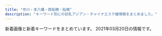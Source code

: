 ```yaml
---
title: "市川・本八幡・西船橋・船橋"
description: "キーワード別にの巨乳アジアン・チャイナエステ嬢情報をまとめました。"
---
```


新着画像と新着キーワードをまとめています。
2021年03月20日の情報です。

<DmmAffiliateIns />
<KeywordTable
  shops={
    [
    {
        "keywords": {
            "E": 8,
            "87": 24,
            "F": 8,
            "D": 62,
            "C": 6,
            "83": 8,
            "88": 8,
            "85": 16,
            "81": 6,
            "86": 22
        },
        "name": "\u30cd\u30d7\u30c1\u30e5\u30fc\u30f3",
        "img_links": [
            "http://neptune.est.cm/images/pagetop.jpg",
            "http://neptune.est.cm/photos/sites/3/2020/12/2020122312215973.jpg",
            "http://neptune.est.cm/photos/sites/3/2020/09/2020092912491932.jpg",
            "http://neptune.est.cm/photos/sites/3/2020/01/2020011606281181.jpg",
            "http://neptune.est.cm/photos/sites/3/2020/07/2020072813393974.jpg",
            "http://neptune.est.cm/photos/sites/3/2020/01/2020011704241285.jpg",
            "http://neptune.est.cm/photos/sites/3/2021/01/2021012715245168.jpg",
            "http://neptune.est.cm/photos/sites/3/2020/01/2020011704240975.jpg",
            "http://neptune.est.cm/images/top-sp1.jpg",
            "http://neptune.est.cm/photos/sites/3/2021/01/2021010717532322.jpg",
            "http://neptune.est.cm/images/top-sp2.jpg",
            "http://neptune.est.cm/photos/sites/3/2020/12/2020121515392683.jpg",
            "http://neptune.est.cm/images/top2.jpg",
            "http://neptune.est.cm/images/top1.jpg",
            "http://neptune.est.cm/photos/sites/3/2020/01/2020012304435311.jpg",
            "http://neptune.est.cm/photos/sites/3/2020/06/2020062418251882.jpg"
        ],
        "url": "http://neptune.est.cm/",
        "station": "JR\u672c\u516b\u5e61\u99c5\u5357\u53e3"
    },
    {
        "station": "JR\u8239\u6a4b\u99c5\u5317\u53e3",
        "name": "Rainbow\uff5e\u30ec\u30a4\u30f3\u30dc\u30fc\uff5e",
        "keywords": {
            "87": 6,
            "86": 4,
            "D": 6,
            "C": 19,
            "85": 2
        },
        "img_links": [
            "http://www.rainbow-relax.xyz/img/goback.jpg",
            "http://www.rainbow-relax.xyz/images/slider/1.jpg",
            "http://www.rainbow-relax.xyz/files/003-02.jpg",
            "http://www.rainbow-relax.xyz/files/004.jpg",
            "http://www.rainbow-relax.xyz/files/001.jpg",
            "http://www.rainbow-relax.xyz/img/pickup.jpg",
            "http://www.rainbow-relax.xyz/images/slider/3.jpg",
            "http://www.rainbow-relax.xyz/img/tel.png",
            "http://www.rainbow-relax.xyz/img/ttl_news.png",
            "http://www.rainbow-relax.xyz/files/006.jpg",
            "http://www.rainbow-relax.xyz/files/006-02.jpg",
            "http://www.rainbow-relax.xyz/files/004-02.jpg",
            "http://www.rainbow-relax.xyz/files/002-02.jpg",
            "http://www.rainbow-relax.xyz/files/005-02.jpg",
            "http://www.rainbow-relax.xyz/files/002.jpg",
            "http://www.rainbow-relax.xyz/files/005.jpg",
            "http://www.rainbow-relax.xyz/img/ttl_info.png",
            "http://www.rainbow-relax.xyz/img/btn_side_mobile.jpg",
            "http://www.rainbow-relax.xyz/images/slider/2.jpg",
            "http://www.rainbow-relax.xyz/files/001-02.jpg",
            "http://www.rainbow-relax.xyz/files/003.jpg"
        ],
        "url": "http://www.rainbow-relax.xyz/"
    },
    {
        "name": "NEW \u82b1\u30ce\u97f3",
        "url": "http://hanaoto.pw/",
        "keywords": {
            "C": 16
        },
        "img_links": [
            "http://hanaoto.pw/images/a02.jpg",
            "http://hanaoto.pw/images/sptel.png",
            "http://hanaoto.pw/images/g6.jpg",
            "http://hanaoto.pw/images/hh1.jpg",
            "http://hanaoto.pw/images/am1.jpg",
            "http://hanaoto.pw/images/flash.jpg",
            "http://hanaoto.pw/images/mobile.png",
            "http://hanaoto.pw/images/aa1.jpg",
            "http://hanaoto.pw/images/la.jpg",
            "http://hanaoto.pw/images/flash4.jpg",
            "http://hanaoto.pw/images/flash5.jpg",
            "http://hanaoto.pw/images/tel.png",
            "http://hanaoto.pw/images/maga.jpg",
            "http://hanaoto.pw/images/nana1.jpg",
            "http://hanaoto.pw/images/maga1.jpg",
            "http://hanaoto.pw/images/mm1.jpg",
            "http://hanaoto.pw/images/flash3.jpg",
            "http://hanaoto.pw/images/g2.jpg",
            "http://hanaoto.pw/images/ami1.jpg"
        ],
        "station": "JR\u897f\u8239\u6a4b\u99c5\u5357\u53e3"
    },
    {
        "station": "JR\u8239\u6a4b\u99c5\u5317\u53e3",
        "url": "http://www.sexy.relaxjp.info/",
        "img_links": [
            "http://www.sexy.relaxjp.info/files/030-03.jpg",
            "http://www.sexy.relaxjp.info/files/037-03.jpg",
            "http://www.sexy.relaxjp.info/files/023-02.jpg",
            "http://www.sexy.relaxjp.info/files/030-02.jpg",
            "http://www.sexy.relaxjp.info/files/034.jpg",
            "http://www.sexy.relaxjp.info/images/m-top003.jpg",
            "http://www.sexy.relaxjp.info/files/003-03.jpg",
            "http://www.sexy.relaxjp.info/files/002.jpg",
            "http://www.sexy.relaxjp.info/files/033-03.jpg",
            "http://www.sexy.relaxjp.info/files/003-02.jpg",
            "http://www.sexy.relaxjp.info/files/035-02.jpg",
            "http://www.sexy.relaxjp.info/files/011-03.jpg",
            "http://www.sexy.relaxjp.info/files/023-03.jpg",
            "http://www.sexy.relaxjp.info/images/m-top010.jpg",
            "http://www.sexy.relaxjp.info/images/call.png",
            "http://www.sexy.relaxjp.info/files/030.jpg",
            "http://www.sexy.relaxjp.info/files/024-02.jpg",
            "http://www.sexy.relaxjp.info/files/037-02.jpg",
            "http://www.sexy.relaxjp.info/images/m-head01.jpg",
            "http://www.sexy.relaxjp.info/images/m-top004.jpg",
            "http://www.sexy.relaxjp.info/images/m-top009.jpg",
            "http://www.sexy.relaxjp.info/files/011.jpg",
            "http://www.sexy.relaxjp.info/files/024.jpg",
            "http://www.sexy.relaxjp.info/files/035-03.jpg",
            "http://www.sexy.relaxjp.info/files/003.jpg",
            "http://www.sexy.relaxjp.info/files/034-03.jpg",
            "http://www.sexy.relaxjp.info/files/035.jpg",
            "http://www.sexy.relaxjp.info/files/023.jpg",
            "http://www.sexy.relaxjp.info/files/002-02.jpg",
            "http://www.sexy.relaxjp.info/files/033-02.jpg",
            "http://www.sexy.relaxjp.info/files/024-03.jpg",
            "http://www.sexy.relaxjp.info/files/033.jpg",
            "http://www.sexy.relaxjp.info/images/foot01.jpg",
            "http://www.sexy.relaxjp.info/files/036-02.jpg",
            "http://www.sexy.relaxjp.info/files/037.jpg",
            "http://www.sexy.relaxjp.info/photo_news/upimg/378095fc48d072d81b_0.jpg",
            "http://www.sexy.relaxjp.info/files/034-02.jpg",
            "http://www.sexy.relaxjp.info/files/002-03.jpg",
            "http://www.sexy.relaxjp.info/files/036.jpg",
            "http://www.sexy.relaxjp.info/files/036-03.jpg",
            "http://www.sexy.relaxjp.info/files/011-02.jpg"
        ],
        "name": "Sexy Love \uff5e\u30bb\u30af\u30b7\u30fc\u30e9\u30d6\uff5e",
        "keywords": {
            "E": 2,
            "\u30bb\u30af\u30b7\u30fc": 36,
            "89": 2,
            "86": 6,
            "D": 16,
            "87": 14,
            "C": 4
        }
    },
    {
        "url": "http://momo.rankuens.com/",
        "station": "JR\u897f\u8239\u6a4b\u99c5\u5357\u53e3",
        "img_links": [
            "http://momo.rankuens.com/css/top01.jpg",
            "http://momo.rankuens.com/css/staff/staff02.jpg",
            "http://momo.rankuens.com/images/call.png",
            "http://momo.rankuens.com/css/staff/staff03.jpg",
            "http://momo.rankuens.com/css/foot.jpg",
            "http://momo.rankuens.com/css/staff/staff01.jpg",
            "http://momo.rankuens.com/css/head.jpg"
        ],
        "keywords": {
            "89": 2,
            "92": 1,
            "E": 1,
            "D": 2,
            "C": 6
        },
        "name": "\u3082\u3082\u3061\u3083\u3093"
    },
    {
        "img_links": [],
        "url": "http://ariel.esthe.me/",
        "keywords": {},
        "name": "Ariel\u30fb\u30a2\u30ea\u30a8\u30eb",
        "station": "\u897f\u8239\u6a4b\u99c5"
    },
    {
        "url": "https://colorful.iest.info/",
        "station": "JR\u897f\u8239\u6a4b\u99c5\u5317\u53e3",
        "keywords": {},
        "name": "\u30ab\u30e9\u30d5\u30eb",
        "img_links": []
    },
    {
        "url": "http://f-clover.net/",
        "keywords": {},
        "name": "\u30af\u30ed\u30fc\u30d0\u30fc",
        "station": "JR\u8239\u6a4b\u99c5\u5357\u53e3",
        "img_links": [
            "http://f-clover.net/images/yri.jpg",
            "http://f-clover.net/images/risa.jpg",
            "http://f-clover.net/images/room8.jpg",
            "http://f-clover.net/images/room6.jpg",
            "http://f-clover.net/images/end.jpg",
            "http://f-clover.net/images/a1.jpg",
            "http://f-clover.net/images/room7.jpg",
            "http://f-clover.net/images/aya.jpg",
            "http://f-clover.net/images/room5.jpg",
            "http://f-clover.net/images/g3.jpg",
            "http://f-clover.net/images/flash1.jpg",
            "http://f-clover.net/images/room2.jpg",
            "http://f-clover.net/images/room4.jpg",
            "http://f-clover.net/images/g5.jpg",
            "http://f-clover.net/images/mi0.jpg",
            "http://f-clover.net/images/room1.jpg",
            "http://f-clover.net/images/mobile.jpg",
            "http://f-clover.net/images/yu.jpg",
            "http://f-clover.net/images/room3.jpg",
            "http://f-clover.net/images/flash2.jpg",
            "http://f-clover.net/images/index1.jpg"
        ]
    },
    {
        "url": "http://www.es-ai.link/",
        "keywords": {},
        "img_links": [
            "http://www.es-ai.link/img/yuna1.jpg",
            "http://www.es-ai.link/images/staff_t.jpg",
            "http://www.es-ai.link/images/b1.jpg",
            "http://www.es-ai.link/images/sys1.jpg",
            "http://www.es-ai.link/images/interior_t.jpg",
            "http://www.es-ai.link/images/b3.jpg",
            "http://www.es-ai.link/images/b2.jpg",
            "http://www.es-ai.link/images/int1.jpg",
            "http://www.es-ai.link/images/int2.jpg",
            "http://www.es-ai.link/images/info.jpg",
            "http://www.es-ai.link/images/mobile.jpg",
            "http://www.es-ai.link/staff/riri.jpg",
            "http://www.es-ai.link/images/tg.jpg",
            "http://www.es-ai.link/staff/hana.jpg",
            "http://www.es-ai.link/images/news.jpg",
            "http://www.es-ai.link/staff/yuna.jpg",
            "http://www.es-ai.link/images/sys2.jpg",
            "http://www.es-ai.link/img/hana1.jpg",
            "http://www.es-ai.link/img/riri1.jpg",
            "http://www.es-ai.link/images/head.jpg"
        ],
        "station": "\u5e02\u5ddd\u99c5\u5317\u53e3",
        "name": "\u611b\u7740"
    },
    {
        "name": "\u7652\u3057\u306e\u5fc3",
        "keywords": {
            "E": 2,
            "90": 1,
            "88": 1,
            "89": 1,
            "92": 3,
            "D": 4,
            "C": 2,
            "F": 1
        },
        "img_links": [
            "http://iyasi.relaxnabi.com/css/staff/staff007-b.jpg",
            "http://iyasi.relaxnabi.com/css/nav/nav-002.png",
            "http://iyasi.relaxnabi.com/css/top01.jpg",
            "http://iyasi.relaxnabi.com/css/staff/staff-03.jpg",
            "http://iyasi.relaxnabi.com/css/staff/staff024-c.jpg",
            "http://iyasi.relaxnabi.com/css/recurit10.jpg",
            "http://iyasi.relaxnabi.com/css/staff/staff53.jpg",
            "http://iyasi.relaxnabi.com/css/staff/staff007-a.jpg",
            "http://iyasi.relaxnabi.com/css/tel09.png",
            "http://iyasi.relaxnabi.com/css/staff/staff007.jpg",
            "http://iyasi.relaxnabi.com/css/nav/nav-001.png",
            "http://iyasi.relaxnabi.com/css/staff/staff49.jpg",
            "http://iyasi.relaxnabi.com/css/staff/staff024.jpg",
            "http://iyasi.relaxnabi.com/css/staff/staff-03-b.jpg",
            "http://iyasi.relaxnabi.com/css/staff/staff-02-a.jpg",
            "http://iyasi.relaxnabi.com/css/staff/staff49-a.jpg",
            "http://iyasi.relaxnabi.com/css/staff/staff52-a.jpg",
            "http://iyasi.relaxnabi.com/css/staff/staff-01-a.jpg",
            "http://iyasi.relaxnabi.com/css/staff/staff52.jpg",
            "http://iyasi.relaxnabi.com/css/staff/naiyo02.jpg",
            "http://iyasi.relaxnabi.com/css/staff/staff024-d.jpg",
            "http://iyasi.relaxnabi.com/css/top03.jpg",
            "http://iyasi.relaxnabi.com/css/staff/staff024-b.jpg",
            "http://iyasi.relaxnabi.com/css/nav/nav-005.png",
            "http://iyasi.relaxnabi.com/css/top04-left.jpg",
            "http://iyasi.relaxnabi.com/css/staff/naiyo01.jpg",
            "http://iyasi.relaxnabi.com/css/staff/staff-01.jpg",
            "http://iyasi.relaxnabi.com/css/staff/staff53-a.jpg",
            "http://iyasi.relaxnabi.com/css/nav/nav-004.png",
            "http://iyasi.relaxnabi.com/css/staff/staff51-a.jpg",
            "http://iyasi.relaxnabi.com/css/staff/staff-03-a.jpg",
            "http://iyasi.relaxnabi.com/css/nav/nav-003.png",
            "http://iyasi.relaxnabi.com/css/c-07.jpg",
            "http://iyasi.relaxnabi.com/css/nav/nav-006.png",
            "http://iyasi.relaxnabi.com/css/staff/staff024-a.jpg",
            "http://iyasi.relaxnabi.com/css/staff/staff51.jpg",
            "http://iyasi.relaxnabi.com/css/top0004-right.jpg",
            "http://iyasi.relaxnabi.com/css/staff/staff-02.jpg"
        ],
        "station": "JR\u8239\u6a4b\u99c5\u5317\u53e3",
        "url": "http://iyasi.relaxnabi.com/"
    },
    {
        "keywords": {
            "82": 6,
            "87": 24,
            "86": 6,
            "C": 19,
            "D": 30
        },
        "station": "JR\u897f\u8239\u6a4b\u99c5\u5317\u53e3",
        "url": "http://www.bishoujo.esturl.com/",
        "img_links": [
            "http://www.bishoujo.esturl.com/files/002.jpg",
            "http://www.bishoujo.esturl.com/files/003.jpg",
            "http://www.bishoujo.esturl.com/images/sp_top.jpg",
            "http://www.bishoujo.esturl.com/files/001.jpg",
            "http://www.bishoujo.esturl.com/files/006.jpg",
            "http://www.bishoujo.esturl.com/files/004.jpg",
            "http://www.bishoujo.esturl.com/files/005.jpg",
            "http://www.bishoujo.esturl.com/images/top.png"
        ],
        "name": "\u7f8e\u5c11\u5973\u5b66\u5712"
    },
    {
        "station": "JR\u897f\u8239\u6a4b\u99c5",
        "keywords": {
            "83": 2,
            "87": 74,
            "C": 103,
            "F": 39,
            "85": 111,
            "D": 152,
            "E": 80,
            "84": 37,
            "90": 37,
            "88": 39,
            "86": 74,
            "G": 39
        },
        "name": "\u96c5\u7f8e\uff5eMIYABI",
        "img_links": [
            "https://miyabi.jpn.vin/images/btn_side04.png",
            "https://miyabi.jpn.vin/images/sp_top.png",
            "https://miyabi.jpn.vin/images/btn_side01.png",
            "https://miyabi.jpn.vin/images/btn_side06.png",
            "https://miyabi.jpn.vin/images/top_slider03.jpg",
            "https://miyabi.jpn.vin/images/btn_side07.png",
            "https://miyabi.jpn.vin/photos/sites/21/2021/02/2021022407013072.jpg",
            "https://miyabi.jpn.vin/photos/sites/21/2021/03/2021030803542569.jpg",
            "https://miyabi.jpn.vin/photos/sites/21/2021/01/202101260800351.jpg",
            "https://miyabi.jpn.vin/images/btn_side03.png",
            "https://miyabi.jpn.vin/photos/sites/21/2021/02/2021020102295578.jpg",
            "https://miyabi.jpn.vin/photos/sites/21/2021/01/2021012608003796.jpg",
            "https://miyabi.jpn.vin/photos/sites/21/2021/01/2021012608004010.jpg",
            "https://miyabi.jpn.vin/photos/sites/21/2021/01/2021012608003883.jpg",
            "https://miyabi.jpn.vin/images/top.png",
            "https://miyabi.jpn.vin/images/btn_side02.png",
            "https://miyabi.jpn.vin/images/btn_side05.png",
            "https://miyabi.jpn.vin/photos/sites/21/2021/03/2021030704352988.jpg",
            "https://miyabi.jpn.vin/photos/sites/21/2021/03/2021031206521676.jpg",
            "https://miyabi.jpn.vin/photos/sites/21/2021/02/2021022309071786.jpg",
            "https://miyabi.jpn.vin/photos/sites/21/2021/02/2021022309071886.jpg",
            "https://miyabi.jpn.vin/photos/sites/21/2021/01/2021012608003647.jpg"
        ],
        "url": "https://miyabi.jpn.vin"
    },
    {
        "keywords": {
            "C": 7
        },
        "station": "JR\u897f\u8239\u6a4b\u99c5\u5357\u53e3",
        "url": "http://nishifunabashi.xyz/",
        "name": "\u82b1\u706b",
        "img_links": [
            "http://nishifunabashi.xyz/images/g15.jpg",
            "http://nishifunabashi.xyz/images/miho2.jpg",
            "http://nishifunabashi.xyz/images/tite-staff.png",
            "http://nishifunabashi.xyz/images/r01.jpg",
            "http://nishifunabashi.xyz/images/ga.jpg",
            "http://nishifunabashi.xyz/images/mio.jpg",
            "http://nishifunabashi.xyz/images/yumi1.jpg",
            "http://nishifunabashi.xyz/images/newt.png",
            "http://nishifunabashi.xyz/images/rie2.jpg",
            "http://nishifunabashi.xyz/images/pickt.png",
            "http://nishifunabashi.xyz/images/baner.jpg",
            "http://nishifunabashi.xyz/images/sla3.jpg",
            "http://nishifunabashi.xyz/images/rie.jpg",
            "http://nishifunabashi.xyz/images/mio2.jpg",
            "http://nishifunabashi.xyz/images/miu.jpg",
            "http://nishifunabashi.xyz/images/rumi1.jpg",
            "http://nishifunabashi.xyz/images/miho.jpg",
            "http://nishifunabashi.xyz/images/kina1.jpg",
            "http://nishifunabashi.xyz/images/g1.jpg",
            "http://nishifunabashi.xyz/images/r03.jpg",
            "http://nishifunabashi.xyz/images/n3.jpg",
            "http://nishifunabashi.xyz/images/miu1.jpg",
            "http://nishifunabashi.xyz/images/sla2.jpg",
            "http://nishifunabashi.xyz/images/i3.jpg",
            "http://nishifunabashi.xyz/images/r02.jpg",
            "http://nishifunabashi.xyz/images/n1.jpg",
            "http://nishifunabashi.xyz/images/chun3.jpg",
            "http://nishifunabashi.xyz/images/g33.jpg",
            "http://nishifunabashi.xyz/images/top.png",
            "http://nishifunabashi.xyz/images/ga1.jpg",
            "http://nishifunabashi.xyz/images/moe.jpg",
            "http://nishifunabashi.xyz/images/rie1.jpg",
            "http://nishifunabashi.xyz/images/r04.jpg",
            "http://nishifunabashi.xyz/images/sla1.jpg",
            "http://nishifunabashi.xyz/images/i1.jpg",
            "http://nishifunabashi.xyz/images/gat.png",
            "http://nishifunabashi.xyz/images/g32.jpg",
            "http://nishifunabashi.xyz/images/moe1.jpg",
            "http://nishifunabashi.xyz/images/g01.jpg",
            "http://nishifunabashi.xyz/images/moe2.jpg",
            "http://nishifunabashi.xyz/images/chun1.jpg",
            "http://nishifunabashi.xyz/images/g015.jpg",
            "http://nishifunabashi.xyz/images/chun2.jpg",
            "http://nishifunabashi.xyz/images/mobile.png",
            "http://nishifunabashi.xyz/images/yumi3.jpg",
            "http://nishifunabashi.xyz/images/kina.jpg",
            "http://nishifunabashi.xyz/images/g001.jpg",
            "http://nishifunabashi.xyz/images/m1.jpg",
            "http://nishifunabashi.xyz/images/yumi2.jpg",
            "http://nishifunabashi.xyz/images/mio1.jpg",
            "http://nishifunabashi.xyz/images/i2.jpg",
            "http://nishifunabashi.xyz/images/kina2.jpg",
            "http://nishifunabashi.xyz/images/m2.jpg",
            "http://nishifunabashi.xyz/images/rumi3.jpg",
            "http://nishifunabashi.xyz/images/g0.jpg",
            "http://nishifunabashi.xyz/images/rumi2.jpg",
            "http://nishifunabashi.xyz/images/n2.jpg"
        ]
    },
    {
        "url": "http://www.dokidoki.esjp.info/",
        "name": "\u30c9\u30ad\u30c9\u30ad\u30cf\u30cb\u30fc",
        "img_links": [
            "http://www.dokidoki.esjp.info/img/eve.jpg",
            "http://www.dokidoki.esjp.info/img/stat.jpg",
            "http://www.dokidoki.esjp.info/files/011.jpg",
            "http://www.dokidoki.esjp.info/img/acct.jpg",
            "http://www.dokidoki.esjp.info/img/lint.jpg",
            "http://www.dokidoki.esjp.info/files/003.jpg",
            "http://www.dokidoki.esjp.info/img/fla.jpg",
            "http://www.dokidoki.esjp.info/img/rect.jpg",
            "http://www.dokidoki.esjp.info/img/syst.jpg",
            "http://www.dokidoki.esjp.info/img/noo.png",
            "http://www.dokidoki.esjp.info/img/top.jpg",
            "http://www.dokidoki.esjp.info/files/002.jpg",
            "http://www.dokidoki.esjp.info/files/010.jpg",
            "http://www.dokidoki.esjp.info/img/nn.jpg",
            "http://www.dokidoki.esjp.info/files/007.jpg",
            "http://www.dokidoki.esjp.info/img/rot.jpg",
            "http://www.dokidoki.esjp.info/img/stal.png",
            "http://www.dokidoki.esjp.info/files/001.jpg"
        ],
        "station": "JR\u8239\u6a4b\u99c5\u5317\u53e3",
        "keywords": {
            "87": 4,
            "86": 2,
            "C": 2,
            "D": 4
        }
    },
    {
        "url": "https://prince.iest.info/",
        "keywords": {},
        "img_links": [],
        "station": "JR\u897f\u8239\u6a4b\u99c5\u5317\u53e3",
        "name": "\u30d7\u30ea\u30f3\u30bb\u30b9"
    },
    {
        "img_links": [
            "http://t-rakuen.work/images/sys4.jpg",
            "http://t-rakuen.work/img/yumi1.jpg",
            "http://t-rakuen.work/img/rara1.jpg",
            "http://t-rakuen.work/img/ayaka1.jpg",
            "http://t-rakuen.work/staff/ai.jpg",
            "http://t-rakuen.work/img/miya1.jpg",
            "http://t-rakuen.work/staff/rena.jpg",
            "http://t-rakuen.work/img/hikaru1.jpg",
            "http://t-rakuen.work/staff/aki.jpg",
            "http://t-rakuen.work/staff/yumi.jpg",
            "http://t-rakuen.work/staff/nami.jpg",
            "http://t-rakuen.work/img/momo1.jpg",
            "http://t-rakuen.work/img/sara1.jpg",
            "http://t-rakuen.work/images/interior_t.jpg",
            "http://t-rakuen.work/staff/rina.jpg",
            "http://t-rakuen.work/staff/riri.jpg",
            "http://t-rakuen.work/img/emi1.jpg",
            "http://t-rakuen.work/img/mika1.jpg",
            "http://t-rakuen.work/img/ruru1.jpg",
            "http://t-rakuen.work/images/rec2.jpg",
            "http://t-rakuen.work/img/rei1.jpg",
            "http://t-rakuen.work/staff/yuyu.jpg",
            "http://t-rakuen.work/img/mimi1.jpg",
            "http://t-rakuen.work/images/b2.jpg",
            "http://t-rakuen.work/staff/momo.jpg",
            "http://t-rakuen.work/img/nao1.jpg",
            "http://t-rakuen.work/staff/rara.jpg",
            "http://t-rakuen.work/img/rio1.jpg",
            "http://t-rakuen.work/images/rec1.jpg",
            "http://t-rakuen.work/staff/miya.jpg",
            "http://t-rakuen.work/img/nami1.jpg",
            "http://t-rakuen.work/images/int1.png",
            "http://t-rakuen.work/staff/mika.jpg",
            "http://t-rakuen.work/images/sys3.jpg",
            "http://t-rakuen.work/img/hana1.jpg",
            "http://t-rakuen.work/img/haru1.jpg",
            "http://t-rakuen.work/img/rina1.jpg",
            "http://t-rakuen.work/staff/rika.jpg",
            "http://t-rakuen.work/img/nene1.jpg",
            "http://t-rakuen.work/staff/ayaka.jpg",
            "http://t-rakuen.work/img/ai1.jpg",
            "http://t-rakuen.work/staff/rio.jpg",
            "http://t-rakuen.work/images/sys2.jpg",
            "http://t-rakuen.work/staff/nene.jpg",
            "http://t-rakuen.work/img/yuyu1.jpg",
            "http://t-rakuen.work/images/news_t.jpg",
            "http://t-rakuen.work/staff/hana.jpg",
            "http://t-rakuen.work/staff/risa.jpg",
            "http://t-rakuen.work/img/kasumi2.jpg",
            "http://t-rakuen.work/staff/mimi.jpg",
            "http://t-rakuen.work/staff/kiki.jpg",
            "http://t-rakuen.work/staff/nao.jpg",
            "http://t-rakuen.work/img/aki1.jpg",
            "http://t-rakuen.work/images/news.png",
            "http://t-rakuen.work/staff/haruna.jpg",
            "http://t-rakuen.work/images/int2.png",
            "http://t-rakuen.work/img/kasumi1.jpg",
            "http://t-rakuen.work/staff/koko.jpg",
            "http://t-rakuen.work/img/yuna1.jpg",
            "http://t-rakuen.work/staff/ruru.jpg",
            "http://t-rakuen.work/img/natumi1.jpg",
            "http://t-rakuen.work/staff/kasumi.jpg",
            "http://t-rakuen.work/images/staff_t.jpg",
            "http://t-rakuen.work/staff/yuna.jpg",
            "http://t-rakuen.work/images/head.jpg",
            "http://t-rakuen.work/staff/hikaru.jpg",
            "http://t-rakuen.work/staff/emi.jpg",
            "http://t-rakuen.work/img/haruna1.jpg",
            "http://t-rakuen.work/img/kiki1.jpg",
            "http://t-rakuen.work/staff/haru.jpg",
            "http://t-rakuen.work/staff/natumi.jpg",
            "http://t-rakuen.work/staff/rei.jpg",
            "http://t-rakuen.work/img/miyu1.jpg",
            "http://t-rakuen.work/img/koko1.jpg",
            "http://t-rakuen.work/img/rena1.jpg",
            "http://t-rakuen.work/images/b1.jpg",
            "http://t-rakuen.work/staff/miyu.jpg",
            "http://t-rakuen.work/img/rika1.jpg",
            "http://t-rakuen.work/img/riri1.jpg",
            "http://t-rakuen.work/img/risa1.jpg"
        ],
        "url": "http://t-rakuen.work/",
        "station": "JR\u897f\u8239\u6a4b\u99c5\u5357\u53e3",
        "name": "\u53f0\u5317\u697d\u5712",
        "keywords": {}
    },
    {
        "url": "https://iris.ests.jp/",
        "name": "\u30a2\u30a4\u30ea",
        "keywords": {
            "D": 10,
            "88": 3,
            "87": 1,
            "E": 9,
            "90": 1,
            "86": 10,
            "G": 3,
            "\u4e73": 3,
            "85": 2,
            "C": 1,
            "F": 1
        },
        "img_links": [
            "https://iris.ests.jp/photos/sites/58/2021/03/2021031420042527.jpeg",
            "http://iris2.a5.reraku.work/upload/sites/58/2021/03/2021031915340582-292x450.jpeg",
            "https://iris.ests.jp/photos/sites/58/2020/12/2020121415080240.jpeg",
            "https://iris.ests.jp/photos/sites/58/2021/02/2021020602145777.jpeg",
            "https://iris.ests.jp/photos/sites/58/2021/02/2021020600482622.jpeg",
            "https://iris.ests.jp/images/s_staff.jpg",
            "http://iris2.a5.reraku.work/upload/sites/58/2021/01/2021011400321756.jpeg",
            "https://iris.ests.jp/photos/sites/58/2021/01/2021011318242314.jpeg",
            "https://iris.ests.jp/images/room4.jpg",
            "https://iris.ests.jp/photos/sites/58/2020/11/2020111616103718.jpeg",
            "https://iris.ests.jp/photos/sites/58/2021/02/2021021619160576.jpeg",
            "https://iris.ests.jp/images/staff0.jpg",
            "https://iris.ests.jp/photos/sites/58/2020/11/2020111615332290.jpeg",
            "https://iris.ests.jp/photos/sites/58/2021/01/2021011316255079.jpeg",
            "https://iris.ests.jp/photos/sites/58/2021/01/2021011400321756.jpeg",
            "https://iris.ests.jp/photos/sites/58/2021/03/2021030317205889.jpeg",
            "https://iris.ests.jp/photos/sites/58/2021/03/2021031420043567.jpeg",
            "https://iris.ests.jp/images/room1.jpg",
            "https://iris.ests.jp/photos/sites/58/2021/03/2021030113492457.jpeg",
            "https://iris.ests.jp/images/paypay.jpg",
            "https://iris.ests.jp/photos/sites/58/2021/02/2021020921385968.jpeg",
            "https://iris.ests.jp/images/top.jpg",
            "https://iris.ests.jp/images/s_news.jpg",
            "https://iris.ests.jp/images/room3.jpg",
            "https://iris.ests.jp/photos/sites/58/2021/03/2021030317245283.jpeg",
            "https://iris.ests.jp/photos/sites/58/2021/03/2021031811391075.jpg",
            "https://iris.ests.jp/photos/sites/58/2021/02/2021021112330154.jpeg",
            "https://iris.ests.jp/images/twitter.jpg",
            "https://iris.ests.jp/photos/sites/58/2021/03/2021031420040919.jpeg",
            "https://iris.ests.jp/photos/sites/58/2021/03/2021031915340582.jpeg",
            "https://iris.ests.jp/images/room2.jpg",
            "https://iris.ests.jp/photos/sites/58/2021/02/2021022616053881.jpeg",
            "https://iris.ests.jp/photos/sites/58/2021/03/2021031916554285.jpeg"
        ],
        "station": "JR\u897f\u8239\u6a4b\u99c5\u5317\u53e3"
    },
    {
        "station": "JR\u897f\u8239\u6a4b\u99c5\u5357\u53e3",
        "name": "\u4e03\u5f69",
        "url": "http://p-lady.work/",
        "keywords": {},
        "img_links": [
            "http://p-lady.work/staff/risa.jpg",
            "http://p-lady.work/images/26.jpg",
            "http://p-lady.work/images/sys.jpg",
            "http://p-lady.work/images/30.jpg",
            "http://p-lady.work/img/mimi1.jpg",
            "http://p-lady.work/images/35.jpg",
            "http://p-lady.work/staff/nami.jpg",
            "http://p-lady.work/img/risa1.jpg",
            "http://p-lady.work/img/zara1.jpg",
            "http://p-lady.work/images/interior_t.jpg",
            "http://p-lady.work/staff/reiko.jpg",
            "http://p-lady.work/img/miyu1.jpg",
            "http://p-lady.work/img/nami1.jpg",
            "http://p-lady.work/images/36.jpg",
            "http://p-lady.work/images/15.jpg",
            "http://p-lady.work/staff/riri.jpg",
            "http://p-lady.work/staff/runa.jpg",
            "http://p-lady.work/staff/eri.jpg",
            "http://p-lady.work/staff/mimi.jpg",
            "http://p-lady.work/staff/zara.jpg",
            "http://p-lady.work/img/reiko1.jpg",
            "http://p-lady.work/images/3.jpg",
            "http://p-lady.work/img/rena1.jpg",
            "http://p-lady.work/staff/anna.jpg",
            "http://p-lady.work/staff/yui.jpg",
            "http://p-lady.work/images/5.jpg",
            "http://p-lady.work/images/ac1.jpg",
            "http://p-lady.work/staff/nanami.jpg",
            "http://p-lady.work/images/37.jpg",
            "http://p-lady.work/staff/kana.jpg",
            "http://p-lady.work/images/21.jpg",
            "http://p-lady.work/images/25.jpg",
            "http://p-lady.work/images/head.jpg",
            "http://p-lady.work/img/koi1.jpg",
            "http://p-lady.work/images/38.jpg",
            "http://p-lady.work/images/news.jpg",
            "http://p-lady.work/img/yui1.jpg",
            "http://p-lady.work/img/rika1.jpg",
            "http://p-lady.work/staff/yuyu.jpg",
            "http://p-lady.work/images/s1.png",
            "http://p-lady.work/img/nana1.jpg",
            "http://p-lady.work/images/33.jpg",
            "http://p-lady.work/images/rec2.jpg",
            "http://p-lady.work/staff/miyu.jpg",
            "http://p-lady.work/images/7.jpg",
            "http://p-lady.work/images/32.jpg",
            "http://p-lady.work/images/29.jpg",
            "http://p-lady.work/images/6.jpg",
            "http://p-lady.work/img/runa1.jpg",
            "http://p-lady.work/img/nanami1.jpg",
            "http://p-lady.work/images/28.jpg",
            "http://p-lady.work/img/kana1.jpg",
            "http://p-lady.work/img/saki1.jpg",
            "http://p-lady.work/staff/rika.jpg",
            "http://p-lady.work/images/2.jpg",
            "http://p-lady.work/images/tg.jpg",
            "http://p-lady.work/images/10.jpg",
            "http://p-lady.work/staff/rena.jpg",
            "http://p-lady.work/images/18.jpg",
            "http://p-lady.work/img/yuyu1.jpg",
            "http://p-lady.work/images/27.jpg",
            "http://p-lady.work/images/staff_t.jpg",
            "http://p-lady.work/images/16.jpg",
            "http://p-lady.work/images/23.jpg",
            "http://p-lady.work/staff/koi.jpg",
            "http://p-lady.work/images/20.jpg",
            "http://p-lady.work/img/anna1.jpg",
            "http://p-lady.work/img/riri1.jpg",
            "http://p-lady.work/staff/saki.jpg",
            "http://p-lady.work/img/mirai1.jpg",
            "http://p-lady.work/images/rec1.jpg",
            "http://p-lady.work/images/17.jpg",
            "http://p-lady.work/img/eri1.jpg",
            "http://p-lady.work/images/int1.jpg",
            "http://p-lady.work/staff/mirai.jpg",
            "http://p-lady.work/staff/nana.jpg",
            "http://p-lady.work/images/int2.jpg"
        ]
    },
    {
        "keywords": {},
        "name": "COCO",
        "station": "\u8239\u6a4b\u99c5\u5317\u53e3",
        "url": "https://co.aoaoeo.com/",
        "img_links": []
    },
    {
        "keywords": {},
        "img_links": [
            "http://es-cupid.work/_src/54101911/wechatimg198_20190126093224863.jpg",
            "http://es-cupid.work/_src/54101956/navinavi_02.png",
            "http://es-cupid.work/_src/54279149/wechatimg234.jpg",
            "http://es-cupid.work/_src/54101958/cam.jpg",
            "http://es-cupid.work/_src/54279148/wechatimg234.jpg",
            "http://es-cupid.work/_src/54101965/slider1_20201209160139057.jpg",
            "http://es-cupid.work/_src/54101964/slider3_20201209160139119.jpg",
            "http://es-cupid.work/_src/54101963/slider2_20201209160139115.jpg",
            "http://es-cupid.work/_src/54101909/_k3_4082.jpg",
            "http://es-cupid.work/_src/54101954/navinavi_01.png",
            "http://es-cupid.work/_src/54102203/wechatimg86_20210310150723367.jpg",
            "http://es-cupid.work/_src/54101949/slider5_20201209160139125.jpg",
            "http://es-cupid.work/_src/54102172/wechatimg87_20210310150723406.jpg",
            "http://es-cupid.work/_src/54102042/baby.png",
            "http://es-cupid.work/_src/54101968/wechatimg86_20210310150723367.jpg",
            "http://es-cupid.work/_src/54102173/wechatimg87_20210310150723406.jpg",
            "http://es-cupid.work/_src/54101959/cam.jpg"
        ],
        "station": "JR\u897f\u8239\u6a4b\u99c5\u5357\u53e3",
        "name": "\u304a\u5e30\u308ababy",
        "url": "http://es-cupid.work/"
    },
    {
        "url": "http://www.yumegokoro.esjp.info/",
        "station": "JR\u8239\u6a4b\u99c5\u5317\u53e3",
        "keywords": {
            "87": 40,
            "D": 44,
            "88": 4
        },
        "name": "Pink Love",
        "img_links": [
            "http://www.yumegokoro.esjp.info/files/013.jpg",
            "http://www.yumegokoro.esjp.info/files/018.jpg",
            "http://www.yumegokoro.esjp.info/files/003-02.jpg",
            "http://www.yumegokoro.esjp.info/images/concept.png",
            "http://www.yumegokoro.esjp.info/images/time.png",
            "http://www.yumegokoro.esjp.info/files/012-02.jpg",
            "http://www.yumegokoro.esjp.info/images/backBtn.png",
            "http://www.yumegokoro.esjp.info/files/013-02.jpg",
            "http://www.yumegokoro.esjp.info/files/003-03.jpg",
            "http://www.yumegokoro.esjp.info/files/020-02.jpg",
            "http://www.yumegokoro.esjp.info/images/contentBottom.jpg",
            "http://www.yumegokoro.esjp.info/files/019-03.jpg",
            "http://www.yumegokoro.esjp.info/images/barSchedule.png",
            "http://www.yumegokoro.esjp.info/files/014-03.jpg",
            "http://www.yumegokoro.esjp.info/images/header.png",
            "http://www.yumegokoro.esjp.info/files/014-02.jpg",
            "http://www.yumegokoro.esjp.info/images/barTherapist.png",
            "http://www.yumegokoro.esjp.info/files/017.jpg",
            "http://www.yumegokoro.esjp.info/files/012-03.jpg",
            "http://www.yumegokoro.esjp.info/files/003.jpg",
            "http://www.yumegokoro.esjp.info/files/002-02.jpg",
            "http://www.yumegokoro.esjp.info/files/014.jpg",
            "http://www.yumegokoro.esjp.info/files/011-02.jpg",
            "http://www.yumegokoro.esjp.info/files/018-02.jpg",
            "http://www.yumegokoro.esjp.info/files/019.jpg",
            "http://www.yumegokoro.esjp.info/files/004-03.jpg",
            "http://www.yumegokoro.esjp.info/files/011-03.jpg",
            "http://www.yumegokoro.esjp.info/files/012.jpg",
            "http://www.yumegokoro.esjp.info/files/004-02.jpg",
            "http://www.yumegokoro.esjp.info/images/barRecruit.png",
            "http://www.yumegokoro.esjp.info/files/020.jpg",
            "http://www.yumegokoro.esjp.info/images/barSystem.png",
            "http://www.yumegokoro.esjp.info/files/019-02.jpg",
            "http://www.yumegokoro.esjp.info/images/barLink.png",
            "http://www.yumegokoro.esjp.info/images/barAccess.png",
            "http://www.yumegokoro.esjp.info/images/barProfileSche.png",
            "http://www.yumegokoro.esjp.info/files/011.jpg",
            "http://www.yumegokoro.esjp.info/files/013-03.jpg",
            "http://www.yumegokoro.esjp.info/files/017-03.jpg",
            "http://www.yumegokoro.esjp.info/files/004.jpg",
            "http://www.yumegokoro.esjp.info/files/020-03.jpg",
            "http://www.yumegokoro.esjp.info/images/barProfile.png",
            "http://www.yumegokoro.esjp.info/files/018-03.jpg",
            "http://www.yumegokoro.esjp.info/images/btnTop.png",
            "http://www.yumegokoro.esjp.info/files/002-03.jpg",
            "http://www.yumegokoro.esjp.info/files/017-02.jpg",
            "http://www.yumegokoro.esjp.info/files/002.jpg"
        ]
    },
    {
        "img_links": [
            "http://es-suzune.com/staffPhoto/s20210219164452.jpg",
            "http://es-suzune.com/staffPhoto/s20210219195907.jpg",
            "http://es-suzune.com/staffPhoto/s20210219195922.jpg",
            "http://es-suzune.com/images/showIndex.jpg",
            "http://es-suzune.com/images/access/01.png",
            "http://es-suzune.com/staffPhoto/s20210219164511.jpg",
            "http://es-suzune.com/staffPhoto/s20201007170536.jpg",
            "http://es-suzune.com/staffPhoto/s20210217223841.jpg",
            "http://es-suzune.com/images/showContent.jpg",
            "http://es-suzune.com/images/store/04.jpg",
            "http://es-suzune.com/staffPhoto/s20210217223343.jpg",
            "http://es-suzune.com/staffPhoto/b20210103222814.jpg",
            "http://es-suzune.com/staffPhoto/b20200724144017.jpg",
            "http://es-suzune.com/staffPhoto/s20210217223637.jpg",
            "http://es-suzune.com/images/access/03.png",
            "http://es-suzune.com/staffPhoto/s20200724144036.jpg",
            "http://es-suzune.com/staffPhoto/b20210216224004.jpg",
            "http://es-suzune.com/uploadfiles/images/campaignEsSuzune1.jpg",
            "http://es-suzune.com/staffPhoto/s20200827113331.jpg",
            "http://es-suzune.com/staffPhoto/s20200827113054.jpg",
            "http://es-suzune.com/staffPhoto/b20201007170432.jpg",
            "http://es-suzune.com/images/access/05.png",
            "http://es-suzune.com/staffPhoto/s20210310164226.jpg",
            "http://es-suzune.com/staffPhoto/s20201007170432.jpg",
            "http://es-suzune.com/staffPhoto/b20200827113054.jpg",
            "http://es-suzune.com/staffPhoto/s20191115141808.jpg",
            "http://es-suzune.com/images/access/02.png",
            "http://es-suzune.com/staffPhoto/s20210309194137.jpg",
            "http://es-suzune.com/staffPhoto/b20210219164452.jpg",
            "http://es-suzune.com/staffPhoto/s20210310163333.jpg",
            "http://es-suzune.com/images/store/03.jpg",
            "http://es-suzune.com/staffPhoto/b20191115141808.jpg",
            "http://es-suzune.com/staffPhoto/b20200827113545.jpg",
            "http://es-suzune.com/staffPhoto/b20200827113331.jpg",
            "http://es-suzune.com/staffPhoto/s20210309194151.jpg",
            "http://es-suzune.com/staffPhoto/s20210312135744.jpg",
            "http://es-suzune.com/staffPhoto/b20210219195907.jpg",
            "http://es-suzune.com/staffPhoto/s20210310160809.jpg",
            "http://es-suzune.com/staffPhoto/s20210103222830.jpg",
            "http://es-suzune.com/uploadfiles/images/chuntian3_%E5%89%AF%E6%9C%AC.jpg",
            "http://es-suzune.com/uploadfiles/images/courseEsSuzune.jpg",
            "http://es-suzune.com/staffPhoto/s20210217223611.jpg",
            "http://es-suzune.com/staffPhoto/b20210309201851.jpg",
            "http://es-suzune.com/staffPhoto/s20210216224004.jpg",
            "http://es-suzune.com/staffPhoto/b20210309194137.jpg",
            "http://es-suzune.com/staffPhoto/b20210312135744.jpg",
            "http://es-suzune.com/images/store/02.jpg",
            "http://es-suzune.com/staffPhoto/s20200724144017.jpg",
            "http://es-suzune.com/staffPhoto/s20210103222814.jpg",
            "http://es-suzune.com/staffPhoto/s20210219195936.jpg",
            "http://es-suzune.com/staffPhoto/s20210309201921.jpg",
            "http://es-suzune.com/staffPhoto/s20210309201851.jpg",
            "http://es-suzune.com/staffPhoto/s20210217223442.jpg",
            "http://es-suzune.com/images/store/01.jpg",
            "http://es-suzune.com/uploadfiles/images/chuntian1_%E5%89%AF%E6%9C%AC.jpg",
            "http://es-suzune.com/staffPhoto/b20210310163333.jpg",
            "http://es-suzune.com/staffPhoto/s20210310163414.jpg",
            "http://es-suzune.com/staffPhoto/s20200827113545.jpg"
        ],
        "keywords": {
            "E": 2,
            "\u30bb\u30af\u30b7\u30fc": 5,
            "F": 4
        },
        "name": "\u9234\u97f3-\u3059\u305a\u306d-",
        "station": "JR\u897f\u8239\u6a4b\u99c5\u5357\u53e3",
        "url": "http://es-suzune.com/"
    },
    {
        "name": "OLIVE\u30fb\u30aa\u30ea\u30fc\u30d6",
        "img_links": [],
        "keywords": {},
        "station": "JR\u8239\u6a4b\u99c5\u5317\u53e3",
        "url": "http://olive.est.cm/"
    },
    {
        "name": "\u6696 \uff5eHinata\uff5e",
        "url": "http://hinata.relaxnabi.com/",
        "station": "JR\u8239\u6a4b\u99c5\u5317\u53e3",
        "keywords": {
            "92": 2,
            "D": 1,
            "C": 4,
            "89": 1,
            "E": 5,
            "86": 2,
            "90": 2,
            "93": 1
        },
        "img_links": [
            "http://hinata.relaxnabi.com/css/left.jpg",
            "http://hinata.relaxnabi.com/css/nav/sub-001.jpg",
            "http://hinata.relaxnabi.com/css/nav/nav-002.jpg",
            "http://hinata.relaxnabi.com/css/nav/nav-005.jpg",
            "http://hinata.relaxnabi.com/css/staff/staff-06.jpg",
            "http://hinata.relaxnabi.com/css/staff/staff00004.jpg",
            "http://hinata.relaxnabi.com/css/staff/staff-06-a.jpg",
            "http://hinata.relaxnabi.com/css/top02.jpg",
            "http://hinata.relaxnabi.com/css/main-left03.jpg",
            "http://hinata.relaxnabi.com/css/staff/staff00001.jpg",
            "http://hinata.relaxnabi.com/css/main-left02.jpg",
            "http://hinata.relaxnabi.com/css/tel01.png",
            "http://hinata.relaxnabi.com/css/nav/sub-004.jpg",
            "http://hinata.relaxnabi.com/css/nav/nav-004.jpg",
            "http://hinata.relaxnabi.com/css/staff/staff-08-a.jpg",
            "http://hinata.relaxnabi.com/css/staff/staff00003.jpg",
            "http://hinata.relaxnabi.com/css/staff/staff-08.jpg",
            "http://hinata.relaxnabi.com/css/button.jpg",
            "http://hinata.relaxnabi.com/css/staff/staff17.jpg",
            "http://hinata.relaxnabi.com/css/staff/staff15-a.jpg",
            "http://hinata.relaxnabi.com/css/staff/staff00003-a.jpg",
            "http://hinata.relaxnabi.com/css/girls001.jpg",
            "http://hinata.relaxnabi.com/css/nav/sub-003.jpg",
            "http://hinata.relaxnabi.com/css/nav/sub-005.jpg",
            "http://hinata.relaxnabi.com/css/staff/staff15.jpg",
            "http://hinata.relaxnabi.com/css/staff/staff00001-a.jpg",
            "http://hinata.relaxnabi.com/css/nav/nav-003.jpg",
            "http://hinata.relaxnabi.com/css/right.jpg",
            "http://hinata.relaxnabi.com/css/nav/sub-006.jpg",
            "http://hinata.relaxnabi.com/css/nav/nav-001.jpg",
            "http://hinata.relaxnabi.com/css/nav/nav-006.jpg",
            "http://hinata.relaxnabi.com/css/staff/staff17-a.jpg",
            "http://hinata.relaxnabi.com/css/osusume38.jpg",
            "http://hinata.relaxnabi.com/img/tiaowen.png",
            "http://hinata.relaxnabi.com/css/nav/sub-002.jpg",
            "http://hinata.relaxnabi.com/css/staff/staff-007-a.jpg",
            "http://hinata.relaxnabi.com/css/staff/staff-007.jpg",
            "http://hinata.relaxnabi.com/css/staff/staff00004-a.jpg"
        ]
    },
    {
        "station": "JR\u897f\u8239\u6a4b\u99c5\u5357\u53e3",
        "keywords": {
            "D": 4,
            "F": 8,
            "G": 8,
            "\u30bb\u30af\u30b7\u30fc": 6,
            "E": 81
        },
        "img_links": [
            "http://es-massage.info/wp-content/uploads/2021/03/187232fb98eac53cd9935a4a35d04597.jpg",
            "http://es-massage.info/wp-content/uploads/2021/02/71dc8030f59f0b732359be008c0cf99a-500x750.jpg",
            "http://es-massage.info/wp-content/uploads/2020/06/15dfc139e50a1da61c3a78bf04aca51b.jpg",
            "http://es-massage.info/wp-content/uploads/2021/02/68ba0f1db1b8cdd88e360d06f49f1ba6.jpg",
            "http://es-massage.info/wp-content/uploads/2021/03/187232fb98eac53cd9935a4a35d04597-500x750.jpg",
            "http://es-massage.info/wp-content/uploads/2021/02/71dc8030f59f0b732359be008c0cf99a.jpg",
            "http://es-massage.info/wp-content/uploads/2020/09/c42007567c6d14bbd829c1d4ae5b8d4c.jpg",
            "http://es-massage.info/wp-content/uploads/2021/02/89d17e5433697f3062d341d2ab31308e.jpg",
            "http://es-massage.info/wp-content/uploads/2021/02/2c9361182f3c1d2ed58bf1cc0ea7b0d2-500x750.jpg",
            "http://es-massage.info/wp-content/uploads/2021/02/3d21df65a2be53218994fa7e3b383bd2-500x750.jpg",
            "http://es-massage.info/wp-content/uploads/2021/02/71dc8030f59f0b732359be008c0cf99a-214x300.jpg",
            "http://es-massage.info/wp-content/uploads/2021/02/68ba0f1db1b8cdd88e360d06f49f1ba6-500x750.jpg",
            "http://es-massage.info/wp-content/uploads/2020/09/33a698ee5a77652901d0fde9c4146a22-500x750.jpg",
            "http://es-massage.info/wp-content/uploads/2020/09/f4811d331623d3f6e590e934b3e7ddc9-500x750.jpg",
            "http://es-massage.info/wp-content/uploads/2021/02/89d17e5433697f3062d341d2ab31308e-214x300.jpg",
            "http://es-massage.info/wp-content/uploads/2020/06/0fd60f0c72ad85b96635ef3d4e152bd6.jpg",
            "http://es-massage.info/wp-content/uploads/2021/02/0ef7f1f9a36ecbbef9c5a949c70d788f-500x750.jpg",
            "http://es-massage.info/wp-content/themes/template-salon2/images/main1.jpg",
            "http://es-massage.info/wp-content/uploads/2018/10/g1.jpg",
            "http://es-massage.info/wp-content/uploads/2021/02/9fac07593910d80276531dd93a7855a6.jpg",
            "http://es-massage.info/wp-content/uploads/2021/02/2daa3be5c9da099fee0448647087d74c.jpg",
            "http://es-massage.info/wp-content/uploads/2021/03/4724d964cdd1ce2786abcd0d508b18a7.jpg",
            "http://es-massage.info/wp-content/uploads/2021/02/2daa3be5c9da099fee0448647087d74c-722x1024.jpg",
            "http://es-massage.info/wp-content/uploads/2021/02/ae895c3a85b37b5db4dcb93326cbd04d-218x300.jpg",
            "http://es-massage.info/wp-content/uploads/2019/06/dcbeef447e8eded0b1939b00ff57d88b-500x750.jpg",
            "http://es-massage.info/wp-content/uploads/2021/02/0dec01c1f988eb8eca6e4dbf73dba497-722x1024.jpg",
            "http://es-massage.info/wp-content/uploads/2021/02/7919c4f04bb9437ae74342af0c64178d-216x300.jpg",
            "http://es-massage.info/wp-content/uploads/2019/11/8da006befc39b49c570f8162740cbc56.jpg",
            "http://es-massage.info/wp-content/uploads/2021/02/2daa3be5c9da099fee0448647087d74c-500x750.jpg",
            "http://es-massage.info/wp-content/uploads/2021/02/68ba0f1db1b8cdd88e360d06f49f1ba6-212x300.jpg",
            "http://es-massage.info/wp-content/uploads/2019/03/c3dc6ab90966d6cc73491056f668516d-500x750.jpg",
            "http://es-massage.info/wp-content/uploads/2021/02/ae895c3a85b37b5db4dcb93326cbd04d-500x750.jpg",
            "http://es-massage.info/wp-content/uploads/2021/02/3d21df65a2be53218994fa7e3b383bd2-207x300.jpg",
            "http://es-massage.info/wp-content/uploads/2021/03/4724d964cdd1ce2786abcd0d508b18a7-500x750.jpg",
            "http://es-massage.info/wp-content/uploads/2019/10/32cbcf100bc89043ce106a68ba8535ea-500x750.jpg",
            "http://es-massage.info/wp-content/uploads/2020/06/0fd60f0c72ad85b96635ef3d4e152bd6-500x750.jpg",
            "http://es-massage.info/wp-content/uploads/2019/10/32cbcf100bc89043ce106a68ba8535ea.jpg",
            "http://es-massage.info/wp-content/themes/template-salon2/images/bnr.jpg",
            "http://es-massage.info/wp-content/uploads/2019/03/b85ae819f481b37cad8d1548de5893cc-500x750.jpg",
            "http://es-massage.info/wp-content/uploads/2020/11/ec2088a7c961625f55b8f19773ea6d06-1-214x300.jpg",
            "http://es-massage.info/wp-content/uploads/2021/02/8b21e9d00752169b79ff946575142f59-500x750.jpg",
            "http://es-massage.info/wp-content/uploads/2020/09/c42007567c6d14bbd829c1d4ae5b8d4c-500x750.jpg",
            "http://es-massage.info/wp-content/uploads/2020/09/75fbc1155333427771dcebee0f4de748-500x750.jpg",
            "http://es-massage.info/wp-content/uploads/2021/02/6fa3b7862db18d956a1cde1942b75408-205x300.jpg",
            "http://es-massage.info/wp-content/uploads/2019/10/32cbcf100bc89043ce106a68ba8535ea-214x300.jpg",
            "http://es-massage.info/wp-content/uploads/2021/02/f150534b559de6124dce0eaa1cfdf290-722x1024.jpg",
            "http://es-massage.info/wp-content/uploads/2020/11/4842d636713333eba3b14eebf302cc1b-1-722x1024.jpg",
            "http://es-massage.info/wp-content/uploads/2019/11/8da006befc39b49c570f8162740cbc56-500x750.jpg",
            "http://es-massage.info/wp-content/uploads/2021/02/2c9361182f3c1d2ed58bf1cc0ea7b0d2-212x300.jpg",
            "http://es-massage.info/wp-content/uploads/2020/04/61c10e6ea6f68bf8c90d4ae7d8d0830a-500x750.jpg",
            "http://es-massage.info/wp-content/uploads/2021/02/f83b4ffb58cae56efa5cf86625340252-500x750.jpg",
            "http://es-massage.info/wp-content/uploads/2021/03/fa0ef9b192fa87f9ee5013c5e1c3bcc7.jpg",
            "http://es-massage.info/wp-content/uploads/2019/03/0c4d0538c251234bc70697ec7cf8cc97-500x750.jpg",
            "http://es-massage.info/wp-content/uploads/2020/11/393e50c509ac7af9537aa8ebd908d0bb-214x300.jpg",
            "http://es-massage.info/wp-content/themes/template-salon2/images/header-tel.png",
            "http://es-massage.info/wp-content/uploads/2021/02/8b21e9d00752169b79ff946575142f59.jpg",
            "http://es-massage.info/wp-content/uploads/2020/11/22a4454706dfc7d506005718bdeaf744-214x300.jpg",
            "http://es-massage.info/wp-content/uploads/2018/10/g3.jpg",
            "http://es-massage.info/wp-content/uploads/2021/03/187232fb98eac53cd9935a4a35d04597-722x1024.jpg",
            "http://es-massage.info/wp-content/uploads/2019/10/3eec6cc0e85788ff3ceabceee29f9870-500x750.jpg",
            "http://es-massage.info/wp-content/uploads/2020/09/33a698ee5a77652901d0fde9c4146a22.jpg",
            "http://es-massage.info/wp-content/uploads/2020/06/3c114f47a044f2ddad2fd017aa2b19cf.jpg",
            "http://es-massage.info/wp-content/uploads/2021/02/33eb59dafe6bf36b78994703e0d22f47.jpg",
            "http://es-massage.info/wp-content/uploads/2021/02/33eb59dafe6bf36b78994703e0d22f47-500x750.jpg",
            "http://es-massage.info/wp-content/uploads/2021/02/ae895c3a85b37b5db4dcb93326cbd04d.jpg",
            "http://es-massage.info/wp-content/uploads/2021/02/0dec01c1f988eb8eca6e4dbf73dba497-500x750.jpg",
            "http://es-massage.info/wp-content/uploads/2021/02/5d212ce2543c87f9ebee5c4251a7e224-214x300.jpg",
            "http://es-massage.info/wp-content/uploads/2021/03/187232fb98eac53cd9935a4a35d04597-212x300.jpg",
            "http://es-massage.info/wp-content/uploads/2020/09/3c631f1126b3f6fd54d9e726a47027a4.jpg",
            "http://es-massage.info/wp-content/uploads/2021/02/89d17e5433697f3062d341d2ab31308e-730x1024.jpg",
            "http://es-massage.info/wp-content/uploads/2019/03/c3dc6ab90966d6cc73491056f668516d.jpg",
            "http://es-massage.info/wp-content/uploads/2019/06/dcbeef447e8eded0b1939b00ff57d88b-218x300.jpg",
            "http://es-massage.info/wp-content/uploads/2018/10/g2.jpg",
            "http://es-massage.info/wp-content/uploads/2021/02/8b21e9d00752169b79ff946575142f59-722x1024.jpg",
            "http://es-massage.info/wp-content/uploads/2021/02/f83b4ffb58cae56efa5cf86625340252.jpg",
            "http://es-massage.info/wp-content/uploads/2021/02/f150534b559de6124dce0eaa1cfdf290-212x300.jpg",
            "http://es-massage.info/wp-content/uploads/2019/10/3eec6cc0e85788ff3ceabceee29f9870.jpg",
            "http://es-massage.info/wp-content/uploads/2020/11/4842d636713333eba3b14eebf302cc1b-1-500x750.jpg",
            "http://es-massage.info/wp-content/uploads/2021/02/d19b31fca6f1b113d6945614e77f1613-214x300.jpg",
            "http://es-massage.info/wp-content/uploads/2018/12/ce6acdedea0cab635b18cd82f697bf3a-500x750.jpg",
            "http://es-massage.info/wp-content/uploads/2021/02/2c9361182f3c1d2ed58bf1cc0ea7b0d2-722x1024.jpg",
            "http://es-massage.info/wp-content/uploads/2021/02/89d17e5433697f3062d341d2ab31308e-500x750.jpg",
            "http://es-massage.info/wp-content/uploads/2019/03/0c4d0538c251234bc70697ec7cf8cc97.jpg",
            "http://es-massage.info/wp-content/uploads/2021/02/f150534b559de6124dce0eaa1cfdf290.jpg",
            "http://es-massage.info/wp-content/themes/template-salon2/images/noimg.jpg",
            "http://es-massage.info/wp-content/uploads/2021/02/0ef7f1f9a36ecbbef9c5a949c70d788f-218x300.jpg",
            "http://es-massage.info/wp-content/uploads/2020/06/15dfc139e50a1da61c3a78bf04aca51b-500x750.jpg",
            "http://es-massage.info/wp-content/uploads/2021/02/2daa3be5c9da099fee0448647087d74c-212x300.jpg",
            "http://es-massage.info/wp-content/uploads/2021/02/0ef7f1f9a36ecbbef9c5a949c70d788f.jpg",
            "http://es-massage.info/wp-content/uploads/2020/09/f4811d331623d3f6e590e934b3e7ddc9.jpg",
            "http://es-massage.info/wp-content/uploads/2019/03/b85ae819f481b37cad8d1548de5893cc.jpg",
            "http://es-massage.info/wp-content/uploads/2021/02/ae895c3a85b37b5db4dcb93326cbd04d-745x1024.jpg",
            "http://es-massage.info/wp-content/uploads/2020/04/61c10e6ea6f68bf8c90d4ae7d8d0830a.jpg",
            "http://es-massage.info/wp-content/uploads/2021/02/33eb59dafe6bf36b78994703e0d22f47-234x300.jpg",
            "http://es-massage.info/wp-content/uploads/2021/03/fa0ef9b192fa87f9ee5013c5e1c3bcc7-500x750.jpg",
            "http://es-massage.info/wp-content/uploads/2020/06/3c114f47a044f2ddad2fd017aa2b19cf-500x750.jpg",
            "http://es-massage.info/wp-content/uploads/2018/10/g4.jpg",
            "http://es-massage.info/wp-content/uploads/2018/12/ce6acdedea0cab635b18cd82f697bf3a-218x300.jpg",
            "http://es-massage.info/wp-content/uploads/2021/02/3d21df65a2be53218994fa7e3b383bd2.jpg",
            "http://es-massage.info/wp-content/uploads/2021/02/9fac07593910d80276531dd93a7855a6-500x750.jpg",
            "http://es-massage.info/wp-content/uploads/2021/02/f150534b559de6124dce0eaa1cfdf290-500x750.jpg",
            "http://es-massage.info/wp-content/uploads/2020/09/3c631f1126b3f6fd54d9e726a47027a4-500x750.jpg",
            "http://es-massage.info/wp-content/uploads/2021/02/0dec01c1f988eb8eca6e4dbf73dba497.jpg",
            "http://es-massage.info/wp-content/uploads/2020/11/4842d636713333eba3b14eebf302cc1b-1-212x300.jpg",
            "http://es-massage.info/wp-content/uploads/2021/02/8b21e9d00752169b79ff946575142f59-212x300.jpg",
            "http://es-massage.info/wp-content/uploads/2021/03/fa0ef9b192fa87f9ee5013c5e1c3bcc7-212x300.jpg",
            "http://es-massage.info/wp-content/uploads/2021/02/0dec01c1f988eb8eca6e4dbf73dba497-212x300.jpg",
            "http://es-massage.info/wp-content/uploads/2021/02/2c9361182f3c1d2ed58bf1cc0ea7b0d2.jpg"
        ],
        "url": "http://es-massage.info/",
        "name": "Vivid \u30d3\u30d3\u30c3\u30c9"
    },
    {
        "station": "JR\u897f\u8239\u6a4b\u99c5\u5317\u53e3",
        "keywords": {
            "D": 2,
            "F": 1,
            "\u80f8": 1
        },
        "img_links": [
            "http://stylelife.work/Uploads/user/60374ef4b24f4.jpg",
            "http://stylelife.work/Public/Wap/picture/sp-line.png",
            "http://stylelife.work/Uploads/user/5ebfa12d5429d.jpg",
            "http://stylelife.work/Public/Wap/picture/sp-staff-list.png",
            "http://stylelife.work/Uploads/user/5f7ea89496e3e.jpg",
            "http://stylelife.work/Uploads/user/60374cd308bf7.jpg",
            "http://stylelife.work/Uploads/user/5ef9a9fd8cd20.jpg",
            "http://stylelife.work/Public/Wap/picture/m-tel.png",
            "http://stylelife.work/Uploads/user/60374b6e9f505.jpg",
            "http://stylelife.work/Uploads/user/5de74b74a4faa.jpg",
            "http://stylelife.work/Uploads/user/5e1d330613089.jpg",
            "http://stylelife.work/Uploads/user/5e4101be77e18.jpg",
            "http://stylelife.work/Uploads/user/5ebf4ff2905f1.jpg",
            "http://stylelife.work/Public/Wap/picture/m-foot.png",
            "http://stylelife.work/Uploads/user/5e79901ca108f.jpg",
            "http://stylelife.work/ueditor/php/upload/image/20180712/1531374173659035.png",
            "http://stylelife.work/Uploads/user/60374c0661343.jpg",
            "http://stylelife.work/Uploads/user/60374c946eeaa.jpg",
            "http://stylelife.work/Uploads/user/60374cb511207.jpg",
            "http://stylelife.work/Uploads/user/5e1d3400053fa.jpg",
            "http://stylelife.work/Public/Wap/picture/staff-pc.png",
            "http://stylelife.work/Uploads/user/5de74b09394d7.jpg",
            "http://stylelife.work/Uploads/user/5de74b9acbf92.jpg",
            "http://stylelife.work/Uploads/user/60374ca1c2ba1.jpg",
            "http://stylelife.work/ueditor/php/upload/image/20180712/1531373827278035.png",
            "http://stylelife.work/ueditor/php/upload/image/20180712/1531367078235696.png",
            "http://stylelife.work/Uploads/user/5ebf50cc42240.jpg",
            "http://stylelife.work/Uploads/user/5dfc857c95e57.jpg",
            "http://stylelife.work/Uploads/user/5f3cd192667f4.jpg",
            "http://stylelife.work/Uploads/user/5e68a1524c2d2.jpg",
            "http://stylelife.work/Uploads/user/5eb35a13a1df3.jpg",
            "http://stylelife.work/Uploads/user/5deb614369ccd.jpg"
        ],
        "url": "http://stylelife.work/",
        "name": "\u3055\u304f\u3089"
    },
    {
        "name": "Blue\uff5e\u30d6\u30eb\u30fc\uff5e",
        "url": "http://www.kanda-es.info/",
        "img_links": [
            "http://www.kanda-es.info/staff/risa.jpg",
            "http://www.kanda-es.info/images/tg.jpg",
            "http://www.kanda-es.info/images/int1.jpg",
            "http://www.kanda-es.info/images/mobile.jpg",
            "http://www.kanda-es.info/images/int2.jpg",
            "http://www.kanda-es.info/images/interior_t.jpg",
            "http://www.kanda-es.info/images/sys1.jpg",
            "http://www.kanda-es.info/images/sys2.jpg",
            "http://www.kanda-es.info/staff/sora.jpg",
            "http://www.kanda-es.info/img/sora1.jpg",
            "http://www.kanda-es.info/images/staff_t.jpg",
            "http://www.kanda-es.info/img/anna1.jpg",
            "http://www.kanda-es.info/img/risa1.jpg",
            "http://www.kanda-es.info/images/info.jpg",
            "http://www.kanda-es.info/staff/anna.jpg",
            "http://www.kanda-es.info/images/news.jpg"
        ],
        "station": "\u99ac\u8fbc\u6ca2\u99c5\u6771\u53e3",
        "keywords": {}
    },
    {
        "station": "JR\u672c\u516b\u5e61\u99c5\u5357\u53e3",
        "name": "\u30d5\u30e9\u30ef\u30fc",
        "img_links": [
            "http://likiluto.xyz/style/images/index-miru_03.jpg",
            "http://likiluto.xyz/uploads/210112/1-210112092540164.jpg",
            "http://likiluto.xyz/uploads/210112/1-21011209234CV.jpg",
            "http://likiluto.xyz/style/images/t3.png",
            "http://likiluto.xyz/uploads/210304/1-210304151524134.jpg",
            "http://likiluto.xyz/style/images/index-miru_06.jpg",
            "http://likiluto.xyz/style/images/t6.jpg",
            "http://likiluto.xyz/style/images/nav2-sta.png",
            "http://likiluto.xyz/uploads/210112/1-210112092150b1.jpg",
            "http://likiluto.xyz/style/images/s-bian.png",
            "http://likiluto.xyz/style/images/sys.jpg",
            "http://likiluto.xyz/style/images/nav-sys.jpg",
            "http://likiluto.xyz/style/images/index-miru_18.jpg",
            "http://likiluto.xyz/uploads/210112/1-2101120920292M.jpg",
            "http://likiluto.xyz/uploads/210304/1-210304151405b3.jpg",
            "http://likiluto.xyz/style/images/t2.png",
            "http://likiluto.xyz/uploads/201229/1-201229152000Y5.jpg",
            "http://likiluto.xyz/style/images/t4.jpg"
        ],
        "keywords": {},
        "url": "http://likiluto.xyz/"
    },
    {
        "station": "\u5e02\u5ddd\u99c5\u5317\u53e3",
        "name": "\u7652\u3057\u306e\u6d77",
        "url": "http://www.iyashinoumi.com/",
        "keywords": {},
        "img_links": [
            "http://www.iyashinoumi.com/img/miss28sb.jpg",
            "http://www.iyashinoumi.com/img/miss7s.jpg",
            "http://www.iyashinoumi.com/img/sTitle_left.png",
            "http://www.iyashinoumi.com/img/miss6sb.jpg",
            "http://www.iyashinoumi.com/img/miss7sb.jpg",
            "http://www.iyashinoumi.com/img/miss25sb.jpg",
            "http://www.iyashinoumi.com/img/miss27sb.jpg",
            "http://www.iyashinoumi.com/img/miss24sb.jpg",
            "http://www.iyashinoumi.com/img/sTitle_right.png",
            "http://www.iyashinoumi.com/img/tel1.png"
        ]
    },
    {
        "station": "JR\u5e02\u5ddd\u99c5\u5357\u53e3",
        "url": "http://www.aya-aroma.com/",
        "keywords": {
            "84": 3,
            "D": 9,
            "86": 12,
            "C": 6,
            "87": 3
        },
        "name": "\u5f69",
        "img_links": [
            "http://www.aya-aroma.com/files/008-03.jpg",
            "http://www.aya-aroma.com/images/melmaga.jpg",
            "http://www.aya-aroma.com/files/010-02.jpg",
            "http://www.aya-aroma.com/images/mobile.jpg",
            "http://www.aya-aroma.com/images/backlistbtn.png",
            "http://www.aya-aroma.com/files/001.jpg",
            "http://www.aya-aroma.com/files/003.jpg",
            "http://www.aya-aroma.com/files/003-02.jpg",
            "http://www.aya-aroma.com/files/002-02.jpg",
            "http://www.aya-aroma.com/files/002-03.jpg",
            "http://www.aya-aroma.com/files/015.jpg",
            "http://www.aya-aroma.com/files/010-03.jpg",
            "http://www.aya-aroma.com/files/015-02.jpg",
            "http://www.aya-aroma.com/images/coverGirlParts.png",
            "http://www.aya-aroma.com/files/002.jpg",
            "http://www.aya-aroma.com/images/concept.jpg",
            "http://www.aya-aroma.com/files/001-02.jpg",
            "http://www.aya-aroma.com/files/015-03.jpg",
            "http://www.aya-aroma.com/files/010.jpg",
            "http://www.aya-aroma.com/files/001-03.jpg",
            "http://www.aya-aroma.com/files/003-03.jpg",
            "http://www.aya-aroma.com/files/008-02.jpg",
            "http://www.aya-aroma.com/files/008.jpg"
        ]
    },
    {
        "img_links": [
            "http://www.club.relaxjp.info/images/head.jpg",
            "http://www.club.relaxjp.info/images/sys2.png",
            "http://www.club.relaxjp.info/files/014.jpg",
            "http://www.club.relaxjp.info/images/int2.png",
            "http://www.club.relaxjp.info/images/b1.jpg",
            "http://www.club.relaxjp.info/images/sys3.png",
            "http://www.club.relaxjp.info/images/link_t.png",
            "http://www.club.relaxjp.info/images/ta.jpg",
            "http://www.club.relaxjp.info/images/staff_t.png",
            "http://www.club.relaxjp.info/images/rec2.png",
            "http://www.club.relaxjp.info/images/sys1.png",
            "http://www.club.relaxjp.info/files/009-02.jpg",
            "http://www.club.relaxjp.info/files/015.jpg",
            "http://www.club.relaxjp.info/files/009.jpg",
            "http://www.club.relaxjp.info/files/013-02.jpg",
            "http://www.club.relaxjp.info/images/b2.jpg",
            "http://www.club.relaxjp.info/images/interior_t.png",
            "http://www.club.relaxjp.info/images/mobile.jpg",
            "http://www.club.relaxjp.info/images/rec1.png",
            "http://www.club.relaxjp.info/files/007.jpg",
            "http://www.club.relaxjp.info/files/004.jpg",
            "http://www.club.relaxjp.info/images/line.png",
            "http://www.club.relaxjp.info/files/015-02.jpg",
            "http://www.club.relaxjp.info/files/013.jpg",
            "http://www.club.relaxjp.info/files/014-02.jpg",
            "http://www.club.relaxjp.info/files/007-02.jpg",
            "http://www.club.relaxjp.info/images/int1.png",
            "http://www.club.relaxjp.info/files/004-02.jpg"
        ],
        "keywords": {
            "C": 1,
            "86": 1,
            "87": 5,
            "D": 5
        },
        "url": "http://www.club.relaxjp.info/",
        "name": "\u30d5\u30a7\u30a2\u30ea\u30fc",
        "station": "JR\u672c\u516b\u5e61\u99c5\u5317\u53e3"
    },
    {
        "station": "\u4eac\u6210\u8239\u6a4b\u99c5",
        "img_links": [],
        "keywords": {},
        "url": "http://sminfvnda.xyz/",
        "name": "\u8309\u8389\u82b1"
    },
    {
        "url": "http://junpu.xyz.mn/",
        "keywords": {
            "F": 8,
            "87": 4,
            "C": 30,
            "91": 2,
            "G": 6,
            "E": 6,
            "86": 4,
            "85": 8,
            "D": 22,
            "83": 12,
            "88": 8
        },
        "name": "\u30a8\u30ec\u30ca\u30c9\u30fc\u30eb",
        "station": "\u897f\u8239\u6a4b\u99c5",
        "img_links": [
            "http://junpu.xyz.mn/images/top.jpg",
            "http://junpu.xyz.mn/images/r3.jpg",
            "http://junpu.xyz.mn/images/r4.jpg",
            "http://junpu.xyz.mn/photos/sites/129/2019/11/2019112612382247.jpg",
            "http://junpu.xyz.mn/images/r1.jpg",
            "http://junpu.xyz.mn/images/r2.jpg",
            "http://junpu.xyz.mn/photos/sites/129/2019/07/2019072615361857.jpg",
            "http://junpu.xyz.mn/photos/sites/129/2019/10/2019102512010655.jpg",
            "http://junpu.xyz.mn/photos/sites/129/2021/01/2021011113081255.jpg",
            "http://junpu.xyz.mn/photos/sites/129/2021/02/2021022317462851.jpg",
            "http://junpu.xyz.mn/photos/sites/129/2020/07/2020070311075192.jpg",
            "http://junpu.xyz.mn/photos/sites/129/2019/09/2019091210372889.jpg",
            "http://junpu.xyz.mn/images/s_news.jpg",
            "http://junpu.xyz.mn/photos/sites/129/2019/11/2019112612382247-450x675.jpg",
            "http://junpu.xyz.mn/photos/sites/129/2021/02/2021020111060861.jpg",
            "http://junpu.xyz.mn/photos/sites/129/2021/02/2021020114034474.jpg",
            "http://junpu.xyz.mn/photos/sites/129/2019/09/2019090515262527.jpg",
            "http://junpu.xyz.mn/images/line2.jpg",
            "http://junpu.xyz.mn/images/end.png"
        ]
    },
    {
        "keywords": {},
        "url": "http://evergrace.tyo.cm/",
        "station": "\u4eac\u6210\u672c\u516b\u5e61\u99c5",
        "img_links": [],
        "name": "\u30e9\u30d9\u30f3\u30c0\u30fc"
    },
    {
        "station": "JR\u672c\u516b\u5e61\u99c5\u5357\u53e3",
        "img_links": [
            "http://yelaixang.sweet-relaxation.com/img/cast/key-03.jpg",
            "http://yelaixang.sweet-relaxation.com/img/cast/nina-03.jpg",
            "http://yelaixang.sweet-relaxation.com/img/slick/sl-2.jpg",
            "http://yelaixang.sweet-relaxation.com/img/slick/sl-6.jpg",
            "http://yelaixang.sweet-relaxation.com/img/cast/key-01.jpg",
            "http://yelaixang.sweet-relaxation.com/img/cast/nina-02.jpg",
            "http://yelaixang.sweet-relaxation.com/img/cast/miya-02.jpg",
            "http://yelaixang.sweet-relaxation.com/img/cast/miya-01.jpg",
            "http://yelaixang.sweet-relaxation.com/img/interior/uc.jpg",
            "http://yelaixang.sweet-relaxation.com/img/cast/nana-01.jpg",
            "http://yelaixang.sweet-relaxation.com/img/cast/nana-03.jpg",
            "http://yelaixang.sweet-relaxation.com/img/cast/key-02.jpg",
            "http://yelaixang.sweet-relaxation.com/img/slick/sl-1.jpg",
            "http://yelaixang.sweet-relaxation.com/img/slick/sl-3.jpg",
            "http://yelaixang.sweet-relaxation.com/img/cast/miya-03.jpg",
            "http://yelaixang.sweet-relaxation.com/img/cast/nina-01.jpg",
            "http://yelaixang.sweet-relaxation.com/img/slick/sl-4.jpg",
            "http://yelaixang.sweet-relaxation.com/img/cast/nana-02.jpg",
            "http://yelaixang.sweet-relaxation.com/img/slick/sl-5.jpg",
            "http://yelaixang.sweet-relaxation.com/img/slick/sl-7.jpg"
        ],
        "name": "\u591c\u6765\u9999\uff5eYe Lai Xang\uff5e",
        "keywords": {},
        "url": "http://yelaixang.sweet-relaxation.com/"
    },
    {
        "url": "http://hi-msg.com/moonlove/",
        "name": "\u6708\u306e\u604b",
        "keywords": {},
        "img_links": [
            "http://hi-msg.com/moonlove/img/head.png",
            "http://hi-msg.com/moonlove/img/p-3.jpg",
            "http://hi-msg.com/moonlove/img/p-10.jpg",
            "http://hi-msg.com/moonlove/img/botton.png",
            "http://hi-msg.com/moonlove/img/staff-list.png",
            "http://hi-msg.com/moonlove/img/fla-2.jpg",
            "http://hi-msg.com/moonlove/img/fla-1.jpg",
            "http://hi-msg.com/moonlove/img/p-2.jpg",
            "http://hi-msg.com/moonlove/img/p-12.jpg"
        ],
        "station": "JR\u8239\u6a4b\u99c5"
    },
    {
        "name": "\u30de\u30fc\u30e1\u30a4\u30c9",
        "img_links": [
            "http://happy.relaxnabi.com/css/top-03.png",
            "http://happy.relaxnabi.com/css/staff/staff-05-a.jpg",
            "http://happy.relaxnabi.com/css/staff/staff017-a.jpg",
            "http://happy.relaxnabi.com/css/nav/nav-002.png",
            "http://happy.relaxnabi.com/css/staff/staff-04.jpg",
            "http://happy.relaxnabi.com/css/staff/staff-10.jpg",
            "http://happy.relaxnabi.com/css/staff/staff000008.jpg",
            "http://happy.relaxnabi.com/css/staff/staff-10-a.jpg",
            "http://happy.relaxnabi.com/css/staff/staff017.jpg",
            "http://happy.relaxnabi.com/css/staff/staff-04-a.jpg",
            "http://happy.relaxnabi.com/css/staff/staff-007.jpg",
            "http://happy.relaxnabi.com/css/staff/staff000008-a.jpg",
            "http://happy.relaxnabi.com/css/staff/staff000003-a.jpg",
            "http://happy.relaxnabi.com/css/nav/nav-006.png",
            "http://happy.relaxnabi.com/css/nav/nav-003.png",
            "http://happy.relaxnabi.com/css/top0001.png",
            "http://happy.relaxnabi.com/css/staff/staff-007-a.jpg",
            "http://happy.relaxnabi.com/css/staff/staff-05.jpg",
            "http://happy.relaxnabi.com/css/staff/staff000003.jpg",
            "http://happy.relaxnabi.com/css/nav/nav-001.png",
            "http://happy.relaxnabi.com/css/nav/nav-005.png",
            "http://happy.relaxnabi.com/css/nav/nav-004.png",
            "http://happy.relaxnabi.com/css/staff/staff0001.jpg",
            "http://happy.relaxnabi.com/css/staff/staff0001-a.jpg",
            "http://happy.relaxnabi.com/css/tel01.png"
        ],
        "station": "JR\u8239\u6a4b\u99c5\u5317\u53e3",
        "keywords": {
            "88": 1,
            "E": 4,
            "D": 2,
            "92": 4,
            "F": 1,
            "90": 2,
            "91": 1
        },
        "url": "http://happy.relaxnabi.com/"
    },
    {
        "name": "\u30ea\u30fc\u30d5",
        "keywords": {},
        "station": "JR\u897f\u8239\u6a4b\u99c5\u5317\u53e3",
        "url": "https://leaf-relax.com/",
        "img_links": []
    },
    {
        "url": "https://aroma-cafe.xyz.mn/",
        "name": "\u30a2\u30ed\u30de\u30ab\u30d5\u30a7\uff5eAroma cafe\uff5e",
        "img_links": [
            "https://aroma-cafe.xyz.mn/images/room4.jpg",
            "https://aroma-cafe.xyz.mn/images/s1.jpg",
            "https://aroma-cafe.xyz.mn/images/room3.jpg",
            "https://aroma-cafe.xyz.mn/photos/sites/24/2021/02/2021021015510397.jpg",
            "https://aroma-cafe.xyz.mn/images/news_bj2.jpg",
            "https://aroma-cafe.xyz.mn/images/room2.jpg",
            "https://aroma-cafe.xyz.mn/images/new.jpg",
            "https://aroma-cafe.xyz.mn/images/s_staff.jpg",
            "https://aroma-cafe.xyz.mn/photos/sites/24/2021/03/2021031215484691.jpg",
            "https://aroma-cafe.xyz.mn/photos/sites/24/2021/02/2021022318245015.jpg",
            "https://aroma-cafe.xyz.mn/images/s_news.jpg",
            "https://aroma-cafe.xyz.mn/photos/sites/24/2021/02/2021021016025433.jpg",
            "https://aroma-cafe.xyz.mn/images/s_face.jpg",
            "https://aroma-cafe.xyz.mn/photos/sites/24/2021/02/2021021015592731.jpg",
            "https://aroma-cafe.xyz.mn/photos/sites/24/2021/03/2021030711195531.jpg",
            "https://aroma-cafe.xyz.mn/photos/sites/24/2021/02/2021021015445228.jpg",
            "https://aroma-cafe.xyz.mn/photos/sites/24/2021/02/2021021016014439.jpg",
            "https://aroma-cafe.xyz.mn/images/tel.jpg",
            "https://aroma-cafe.xyz.mn/photos/sites/24/2021/02/2021022416282323.jpg",
            "https://aroma-cafe.xyz.mn/images/mobile.jpg",
            "https://aroma-cafe.xyz.mn/photos/sites/24/2021/02/2021022318245110.jpg",
            "https://aroma-cafe.xyz.mn/images/room1.jpg",
            "https://aroma-cafe.xyz.mn/images/s2.jpg",
            "https://aroma-cafe.xyz.mn/images/top.jpg",
            "https://aroma-cafe.xyz.mn/images/ac.jpg",
            "https://aroma-cafe.xyz.mn/photos/sites/24/2021/03/2021030711195689.jpg",
            "https://aroma-cafe.xyz.mn/photos/sites/24/2021/02/2021021016061177.jpg",
            "https://aroma-cafe.xyz.mn/images/s_link.jpg"
        ],
        "keywords": {
            "C": 92,
            "86": 72,
            "88": 46,
            "85": 46,
            "87": 22,
            "E": 46,
            "F": 48,
            "84": 48,
            "89": 24,
            "D": 116,
            "83": 24
        },
        "station": "\u897f\u8239\u6a4b\u99c5"
    },
    {
        "img_links": [
            "http://www.gokujobijin.iesjp.com/images/top01.png",
            "http://www.gokujobijin.iesjp.com/images/s1.jpg",
            "http://www.gokujobijin.iesjp.com/images/osusume01.png",
            "http://www.gokujobijin.iesjp.com/files/004.jpg",
            "http://www.gokujobijin.iesjp.com/files/006-02.jpg",
            "http://www.gokujobijin.iesjp.com/files/005.jpg",
            "http://www.gokujobijin.iesjp.com/files/004-02.jpg",
            "http://www.gokujobijin.iesjp.com/files/002-02.jpg",
            "http://www.gokujobijin.iesjp.com/images/nav-002.png",
            "http://www.gokujobijin.iesjp.com/files/005-02.jpg",
            "http://www.gokujobijin.iesjp.com/images/top003.png",
            "http://www.gokujobijin.iesjp.com/images/nav-004.png",
            "http://www.gokujobijin.iesjp.com/images/nav-005.png",
            "http://www.gokujobijin.iesjp.com/files/001.jpg",
            "http://www.gokujobijin.iesjp.com/images/nav-006.png",
            "http://www.gokujobijin.iesjp.com/images/nav-001.png",
            "http://www.gokujobijin.iesjp.com/images/nav-003.png",
            "http://www.gokujobijin.iesjp.com/images/tel.png",
            "http://www.gokujobijin.iesjp.com/files/001-02.jpg",
            "http://www.gokujobijin.iesjp.com/images/top02-left.png",
            "http://www.gokujobijin.iesjp.com/files/007.jpg",
            "http://www.gokujobijin.iesjp.com/files/006.jpg",
            "http://www.gokujobijin.iesjp.com/files/007-02.jpg",
            "http://www.gokujobijin.iesjp.com/files/002.jpg"
        ],
        "name": "\u6975\u4e0a\u7f8e\u4eba",
        "station": "JR\u8239\u6a4b\u99c5\u5317\u53e3",
        "keywords": {
            "87": 5,
            "D": 6,
            "86": 1
        },
        "url": "http://www.gokujobijin.iesjp.com/"
    },
    {
        "name": "Honey",
        "url": "http://www.relax-honey.info/",
        "img_links": [
            "http://www.relax-honey.info/images/end1.jpg",
            "http://www.relax-honey.info/images/s_news.jpg",
            "http://www.relax-honey.info/images/mobile.jpg",
            "http://www.relax-honey.info/files/069-02.jpg",
            "http://www.relax-honey.info/images/slider/1.jpg",
            "http://www.relax-honey.info/files/052-02.jpg",
            "http://www.relax-honey.info/images/slider/2.jpg",
            "http://www.relax-honey.info/images/nbj3.jpg",
            "http://www.relax-honey.info/files/002-03.jpg",
            "http://www.relax-honey.info/images/s_pick.jpg",
            "http://www.relax-honey.info/images/1.jpg",
            "http://www.relax-honey.info/files/053-03.jpg",
            "http://www.relax-honey.info/files/057.jpg",
            "http://www.relax-honey.info/images/s_info.jpg",
            "http://www.relax-honey.info/files/057-03.jpg",
            "http://www.relax-honey.info/files/061-03.jpg",
            "http://www.relax-honey.info/files/052.jpg",
            "http://www.relax-honey.info/files/052-03.jpg",
            "http://www.relax-honey.info/images/top.jpg",
            "http://www.relax-honey.info/files/002-02.jpg",
            "http://www.relax-honey.info/files/069.jpg",
            "http://www.relax-honey.info/files/021-03.jpg",
            "http://www.relax-honey.info/files/069-03.jpg",
            "http://www.relax-honey.info/images/slider/3.jpg",
            "http://www.relax-honey.info/files/002.jpg",
            "http://www.relax-honey.info/files/053-02.jpg",
            "http://www.relax-honey.info/files/061-02.jpg",
            "http://www.relax-honey.info/files/021.jpg",
            "http://www.relax-honey.info/files/057-02.jpg",
            "http://www.relax-honey.info/files/053.jpg",
            "http://www.relax-honey.info/images/s_staff.jpg",
            "http://www.relax-honey.info/files/061.jpg",
            "http://www.relax-honey.info/files/021-02.jpg"
        ],
        "keywords": {
            "D": 14,
            "86": 2,
            "88": 2,
            "87": 10
        },
        "station": "JR\u897f\u8239\u6a4b\u99c5\u5357\u53e3"
    },
    {
        "keywords": {
            "C": 1,
            "83": 1,
            "84": 1,
            "86": 1,
            "D": 1,
            "E": 1
        },
        "name": "\u7652\u5fc3\u90b8",
        "url": "http://yusintei.top/",
        "img_links": [
            "http://yusintei.top/images/p6.jpg",
            "http://yusintei.top/images/men_2.png",
            "http://yusintei.top/images/g83.jpg",
            "http://yusintei.top/images/g8.jpg",
            "http://yusintei.top/images/p7.jpg",
            "http://yusintei.top/images/zi-staff.png",
            "http://yusintei.top/images/nei2.jpg",
            "http://yusintei.top/images/zi-link.png",
            "http://yusintei.top/images/men_1.png",
            "http://yusintei.top/images/p3.jpg",
            "http://yusintei.top/images/p8.jpg",
            "http://yusintei.top/images/g2.jpg",
            "http://yusintei.top/images/g9.jpg",
            "http://yusintei.top/images/g82.jpg",
            "http://yusintei.top/images/emi.jpg",
            "http://yusintei.top/images/men_4.png",
            "http://yusintei.top/images/p4.jpg",
            "http://yusintei.top/images/01.jpg",
            "http://yusintei.top/images/men_6.png",
            "http://yusintei.top/images/g1-2.jpg",
            "http://yusintei.top/images/g114.jpg",
            "http://yusintei.top/images/yuli.jpg",
            "http://yusintei.top/images/g12.jpg",
            "http://yusintei.top/images/men_7.png",
            "http://yusintei.top/images/g84.jpg",
            "http://yusintei.top/images/p2.jpg",
            "http://yusintei.top/images/01.png",
            "http://yusintei.top/images/p1.jpg",
            "http://yusintei.top/images/g112.jpg",
            "http://yusintei.top/images/g11.jpg",
            "http://yusintei.top/images/g1.jpg",
            "http://yusintei.top/images/g7.jpg",
            "http://yusintei.top/images/men_3.png",
            "http://yusintei.top/images/g0.jpg",
            "http://yusintei.top/images/tel.jpg",
            "http://yusintei.top/images/left3.jpg",
            "http://yusintei.top/images/g10.jpg",
            "http://yusintei.top/images/men_5.png",
            "http://yusintei.top/images/g1-3.jpg",
            "http://yusintei.top/images/yumi.jpg",
            "http://yusintei.top/images/p5.jpg",
            "http://yusintei.top/images/g113.jpg"
        ],
        "station": "\u539f\u6728\u4e2d\u5c71\u99c5\u5317\u53e3"
    },
    {
        "station": "JR\u897f\u8239\u6a4b\u99c5\u5317\u53e3",
        "keywords": {},
        "name": "\u7652\u3057\u306e\u68ee",
        "img_links": [
            "http://iyashinomori.dnsfor.me/images/aroma.jpg",
            "http://iyashinomori.dnsfor.me/images/akasuri.jpg",
            "http://iyashinomori.dnsfor.me/images/lanmu-c_03.jpg",
            "http://iyashinomori.dnsfor.me/images/mas-de.jpg",
            "http://iyashinomori.dnsfor.me/images/nav-staff.jpg",
            "http://iyashinomori.dnsfor.me/images/mari.jpg",
            "http://iyashinomori.dnsfor.me/images/momoka.jpg",
            "http://iyashinomori.dnsfor.me/images/aya2.jpg",
            "http://iyashinomori.dnsfor.me/images/anna.jpg",
            "http://iyashinomori.dnsfor.me/images/main_09.jpg",
            "http://iyashinomori.dnsfor.me/images/massaji.jpg",
            "http://iyashinomori.dnsfor.me/images/iyashi_qr.png",
            "http://iyashinomori.dnsfor.me/images/ami.jpg",
            "http://iyashinomori.dnsfor.me/images/nako.jpeg",
            "http://iyashinomori.dnsfor.me/images/nav-job.jpg",
            "http://iyashinomori.dnsfor.me/images/masmises.jpg"
        ],
        "url": "http://iyashinomori.dnsfor.me/"
    },
    {
        "name": "\u30d4\u30f3\u30af\u30ed\u30fc\u30ba",
        "station": "JR\u8239\u6a4b\u99c5\u5317\u53e3",
        "keywords": {},
        "url": "http://fussahoney.work/",
        "img_links": [
            "http://fussahoney.work/_src/53676209/navi_05.png",
            "http://fussahoney.work/_src/53676255/navi_02.png",
            "http://fussahoney.work/_src/53676201/navi_01.png",
            "http://fussahoney.work/_src/53676298/wechatimg1478_20210209180404742.jpg",
            "http://fussahoney.work/_src/53676229/wechatimg1797.jpg",
            "http://fussahoney.work/_src/53676231/421609049373_.pic.jpg",
            "http://fussahoney.work/_src/53676288/wechatimg1948_20210209180404772.jpg",
            "http://fussahoney.work/_src/53676294/wechatimg1478_20210209180404742.jpg",
            "http://fussahoney.work/_src/53676264/slider1.jpg",
            "http://fussahoney.work/_src/53676266/slider3.jpg",
            "http://fussahoney.work/_src/53676242/slider3.jpg",
            "http://fussahoney.work/_src/53676235/wechatimg24_20210209180404719.jpg",
            "http://fussahoney.work/_src/53676292/wechatimg156_20201204121933737.jpg",
            "http://fussahoney.work/_src/53676302/wechatimg2222.jpg",
            "http://fussahoney.work/_src/53676239/gai.png",
            "http://fussahoney.work/_src/53676265/slider2.jpg",
            "http://fussahoney.work/_src/53676271/421609049373_.pic.jpg",
            "http://fussahoney.work/_src/53676257/navi_03.png",
            "http://fussahoney.work/_src/53676243/cam.png",
            "http://fussahoney.work/_src/53676251/gai.png",
            "http://fussahoney.work/_src/53676273/wechatimg1796.jpg",
            "http://fussahoney.work/_src/53676253/navi_01.png",
            "http://fussahoney.work/_src/53676205/navi_03.png",
            "http://fussahoney.work/_src/53676227/dscf1336.jpg",
            "http://fussahoney.work/_src/53676259/navi_04.png",
            "http://fussahoney.work/_src/53676225/_x1m6343.jpg",
            "http://fussahoney.work/_src/53676199/slider1.jpg",
            "http://fussahoney.work/_src/53676296/wechatimg156_20201204121933737.jpg",
            "http://fussahoney.work/_src/53676300/wechatimg2222.jpg",
            "http://fussahoney.work/_src/53676275/wechatimg24_20210209180404719.jpg",
            "http://fussahoney.work/_src/53676203/navi_02.png",
            "http://fussahoney.work/_src/53676207/navi_04.png",
            "http://fussahoney.work/_src/53676261/navi_05.png",
            "http://fussahoney.work/_src/53676241/slider2.jpg",
            "http://fussahoney.work/_src/53676290/wechatimg1948_20210209180404772.jpg",
            "http://fussahoney.work/_src/53676269/wechatimg1797.jpg",
            "http://fussahoney.work/_src/53676233/wechatimg1796.jpg"
        ]
    },
    {
        "station": "JR\u8239\u6a4b\u99c5\u5317\u53e3",
        "img_links": [
            "http://pinklady-esthe.net/img/r1.jpg",
            "http://pinklady-esthe.net/img/r2.jpg",
            "http://pinklady-esthe.net/img/r4.jpg",
            "http://pinklady-esthe.net/img/t2.jpg",
            "http://pinklady-esthe.net/img/st2.jpg",
            "http://pinklady-esthe.net/img/st4.jpg",
            "http://pinklady-esthe.net/img/t4.jpg",
            "http://pinklady-esthe.net/img/t1.jpg",
            "http://pinklady-esthe.net/img/top.jpg",
            "http://pinklady-esthe.net/img/no.png",
            "http://pinklady-esthe.net/img/st1.jpg",
            "http://pinklady-esthe.net/img/r3.jpg",
            "http://pinklady-esthe.net/img/stt3.jpg",
            "http://pinklady-esthe.net/img/noo.png",
            "http://pinklady-esthe.net/img/sm.jpg",
            "http://pinklady-esthe.net/img/st3.jpg",
            "http://pinklady-esthe.net/img/t6.jpg",
            "http://pinklady-esthe.net/img/st6.jpg",
            "http://pinklady-esthe.net/img/stt1.jpg",
            "http://pinklady-esthe.net/img/t3.jpg",
            "http://pinklady-esthe.net/img/t5.jpg",
            "http://pinklady-esthe.net/img/f1.jpg",
            "http://pinklady-esthe.net/img/st5.jpg"
        ],
        "keywords": {
            "86": 1,
            "88": 3,
            "87": 1,
            "D": 4,
            "90": 1,
            "C": 1,
            "E": 1
        },
        "name": "V\u611bP",
        "url": "http://pinklady-esthe.net/"
    },
    {
        "station": "\u4eac\u6210\u516b\u5e61\u99c5\u5317\u53e3",
        "url": "http://aroma-esthe.info/",
        "name": "Happy Bell",
        "keywords": {
            "D": 6,
            "86": 8
        },
        "img_links": [
            "http://aroma-esthe.info/images/slider-img001.jpg",
            "http://aroma-esthe.info/images/slider-img003.jpg",
            "http://aroma-esthe.info/images/r4.jpg",
            "http://aroma-esthe.info/images/cg03.jpg",
            "http://aroma-esthe.info/images/m3.jpg",
            "http://aroma-esthe.info/images/cg02.jpg",
            "http://aroma-esthe.info/images/tit-sub5.jpg",
            "http://aroma-esthe.info/images/tit-sub3.jpg",
            "http://aroma-esthe.info/images/r3.jpg",
            "http://aroma-esthe.info/images/slider-img002.jpg",
            "http://aroma-esthe.info/images/m1.jpg",
            "http://aroma-esthe.info/images/r2.jpg",
            "http://aroma-esthe.info/images/tit-sub1.jpg",
            "http://aroma-esthe.info/images/r1.jpg",
            "http://aroma-esthe.info/images/b-tel.png",
            "http://aroma-esthe.info/link/menlog.jpg",
            "http://aroma-esthe.info/images/qr.jpg",
            "http://aroma-esthe.info/images/tit-sub6.jpg",
            "http://aroma-esthe.info/images/m4.jpg",
            "http://aroma-esthe.info/images/b-online.png",
            "http://aroma-esthe.info/images/tit-sub4.jpg",
            "http://aroma-esthe.info/images/kan.jpg",
            "http://aroma-esthe.info/images/tit-sub2.jpg",
            "http://aroma-esthe.info/images/cg05.jpg",
            "http://aroma-esthe.info/images/cg01.jpg",
            "http://aroma-esthe.info/images/m2.jpg"
        ]
    },
    {
        "name": "\u30c0\u30a4\u30e4\u30e2\u30f3\u30c9",
        "url": "http://www.diamond.mesthe.com/",
        "station": "JR\u897f\u8239\u6a4b\u99c5\u5357\u53e3",
        "keywords": {
            "D": 8,
            "88": 2,
            "86": 2,
            "C": 14,
            "87": 6
        },
        "img_links": [
            "http://www.diamond.mesthe.com/img/btn_blog.png",
            "http://www.diamond.mesthe.com/images/slider/2.jpg",
            "http://www.diamond.mesthe.com/files/004.jpg",
            "http://www.diamond.mesthe.com/img/ttl_news.png",
            "http://www.diamond.mesthe.com/img/ttl_therapist.png",
            "http://www.diamond.mesthe.com/files/002-02.jpg",
            "http://www.diamond.mesthe.com/files/005-02.jpg",
            "http://www.diamond.mesthe.com/img/goback.jpg",
            "http://www.diamond.mesthe.com/files/003.jpg",
            "http://www.diamond.mesthe.com/files/005.jpg",
            "http://www.diamond.mesthe.com/files/004-02.jpg",
            "http://www.diamond.mesthe.com/img/btn_side_mobile.jpg",
            "http://www.diamond.mesthe.com/img/pickup.jpg",
            "http://www.diamond.mesthe.com/images/slider/3.jpg",
            "http://www.diamond.mesthe.com/img/tel.png",
            "http://www.diamond.mesthe.com/img/top_option01.jpg",
            "http://www.diamond.mesthe.com/files/002.jpg",
            "http://www.diamond.mesthe.com/images/slider/1.jpg",
            "http://www.diamond.mesthe.com/img/ttl_info.png",
            "http://www.diamond.mesthe.com/files/001-02.jpg",
            "http://www.diamond.mesthe.com/files/001.jpg",
            "http://www.diamond.mesthe.com/files/003-02.jpg",
            "http://www.diamond.mesthe.com/img/top_option04.jpg",
            "http://www.diamond.mesthe.com/img/top_option03.jpg"
        ]
    },
    {
        "url": "http://nigyohime.ebb.jp/",
        "station": "JR\u5e02\u5ddd\u99c5\u5357\u53e3",
        "name": "\u4eba\u9b5a\u59eb",
        "img_links": [
            "http://nigyohime.ebb.jp/2/uploadimg/1606276829.jpg",
            "http://nigyohime.ebb.jp/2/uploadimg/1606276938.jpg",
            "http://nigyohime.ebb.jp/b_news.png",
            "http://nigyohime.ebb.jp/1.jpg",
            "http://nigyohime.ebb.jp/2/uploadimg/1615431233.jpg",
            "http://nigyohime.ebb.jp/b_girl.png",
            "http://nigyohime.ebb.jp/top.jpg",
            "http://nigyohime.ebb.jp/3.jpg",
            "http://nigyohime.ebb.jp/ditu2.jpg",
            "http://nigyohime.ebb.jp/staff_t.jpg",
            "http://nigyohime.ebb.jp/4.jpg",
            "http://nigyohime.ebb.jp/line.png",
            "http://nigyohime.ebb.jp/2.jpg",
            "http://nigyohime.ebb.jp/2/uploadimg/1606276885.jpg",
            "http://nigyohime.ebb.jp/2/uploadimg/1610266405.jpg"
        ],
        "keywords": {
            "83": 6,
            "86": 12,
            "C": 6
        }
    }
]
}
/>
<DmmAffiliateScript />
